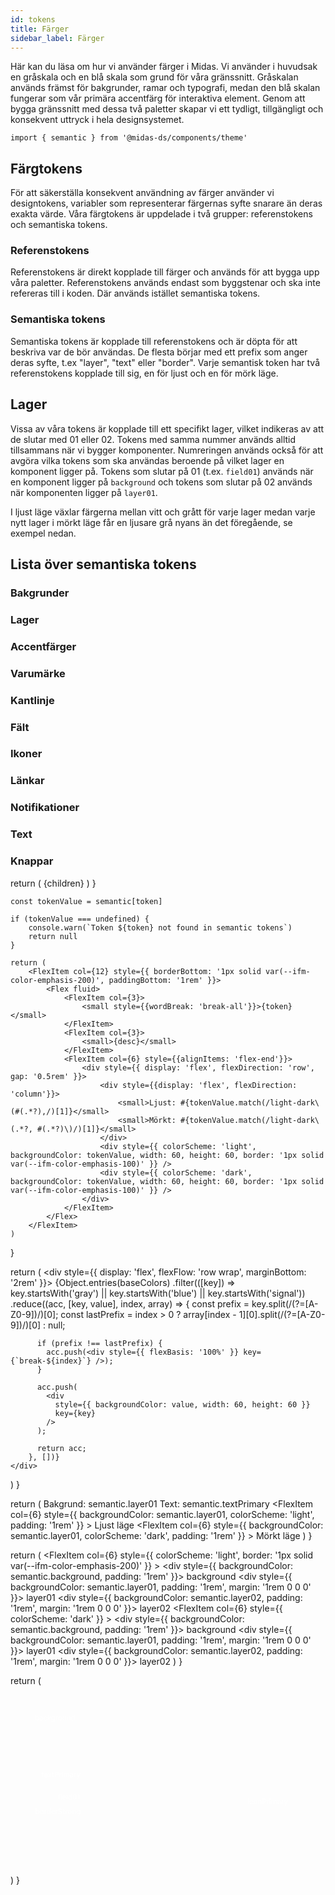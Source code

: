 ```yaml
---
id: tokens
title: Färger
sidebar_label: Färger
---
```



Här kan du läsa om hur vi använder färger i Midas. Vi använder i huvudsak en gråskala och en blå skala som grund för våra gränssnitt. Gråskalan används främst för bakgrunder, ramar och typografi, medan den blå skalan fungerar som vår primära accentfärg för interaktiva element. Genom att bygga gränssnitt med dessa två paletter skapar vi ett tydligt, tillgängligt och konsekvent uttryck i hela designsystemet.

<ColorSpectrum />

```tsx
import { semantic } from '@midas-ds/components/theme'
```

## Färgtokens

För att säkerställa konsekvent användning av färger använder vi designtokens, variabler som representerar färgernas syfte snarare än deras exakta värde. Våra färgtokens är uppdelade i två grupper: referenstokens och semantiska tokens.

### Referenstokens

Referenstokens är direkt kopplade till färger och används för att bygga upp våra paletter. Referenstokens används endast som byggstenar och ska inte refereras till i koden. Där används istället semantiska tokens.

### Semantiska tokens

Semantiska tokens är kopplade till referenstokens och är döpta för att beskriva var de bör användas. De flesta börjar med ett prefix som anger deras syfte, t.ex "layer", "text" eller "border". Varje semantisk token har två referenstokens kopplade till sig, en för ljust och en för mörk läge.

<TokenNaming />

## Lager

Vissa av våra tokens är kopplade till ett specifikt lager, vilket indikeras av att de slutar med 01 eller 02. Tokens med samma nummer används alltid tillsammans när vi bygger komponenter. Numreringen används också för att avgöra vilka tokens som ska användas beroende på vilket lager en komponent ligger på. Tokens som slutar på 01 (t.ex. `field01`) används när en komponent ligger på `background` och tokens som slutar på 02 används när komponenten ligger på `layer01`.

I ljust läge växlar färgerna mellan vitt och grått för varje lager medan varje nytt lager i mörkt läge får en ljusare grå nyans än det föregående, se exempel nedan.

<Layers />

## Lista över semantiska tokens

### Bakgrunder

<TokenGroup>
  <Token
    token='background'
    desc='Standardbakgrund för våra applikationer'
  />
  <Token
    token='backgroundHover'
    desc='Hoverfärg för bakgrund'
  />
  <Token
    token='backgroundInverse'
    desc='Bakgrund eller element i med hög kontrast'
  />
</TokenGroup>

### Lager

<TokenGroup>
  <Token
    token='layer01'
    desc='Yta som används på background. Sekundär bakgrundsfärg'
  />
  <Token
    token='layerHover01'
    desc='Hover state för layer01'
  />
  <Token
    token='layerSelected01'
    desc='Selected state för layer01'
  />
  <Token
    token='layerSelectedHover01'
    desc='Hover state för layerSelected01'
  />
  <Token
    token='layer02'
    desc='Yta som ligger på layer01'
  />
  <Token
    token='layerHover02'
    desc='Hover state för layer02'
  />
  <Token
    token='layerSelected02'
    desc='Selected state för layer02'
  />
  <Token
    token='layerSelectedHover02'
    desc='Hover state för layerSelected02'
  />
</TokenGroup>

### Accentfärger

<TokenGroup>
  <Token
    token='layerAccent01'
    desc='Accentfärg som används tillsammans med layer01'
  />
  <Token
    token='layerAccentHover01'
    desc='Hover state för layerAccent01'
  />
  <Token
    token='layerAccentSelected01'
    desc='Selected state för layerAccent01'
  />
  <Token
    token='layerAccent02'
    desc='Accentfärg som används tillsammans med layer02'
  />
  <Token
    token='layerAccentHover02'
    desc='Hover state för layerAccent02'
  />
  <Token
    token='layerAccentSelected02'
    desc='Selected state för layerAccent02'
  />
</TokenGroup>

### Varumärke

<TokenGroup>
  <Token
    token='brandPrimary'
    desc='Primära röda färgen'
  />
  <Token
    token='logoPrimary'
    desc='Färg på logotypen'
  />
</TokenGroup>

### Kantlinje

<TokenGroup>
  <Token
    token='borderStrong'
    desc='Kantlinje med hög kontrast, används med field01'
  />
  <Token
    token='borderMedium'
    desc='Kantlinje med medelög kontrast'
  />
  <Token
    token='borderSubtle'
    desc='Kantlinje med låg kontrast'
  />
  <Token
    token='borderBrand'
    desc='Primärblå kantlinje'
  />
  <Token
    token='borderInvalid'
    desc='Kantlinje för invalid state'
  />
  <Token
    token='borderDisabled'
    desc='Kantlinke för disabled state'
  />
</TokenGroup>

### Fält

<TokenGroup>
  <Token
    token='field01'
    desc='Standardfärg för fält, som ligger på background'
  />
  <Token
    token='fieldHover01'
    desc='Hover state för field01'
  />
  <Token
    token='fieldActive01'
    desc='Active state för field01'
  />
  <Token
    token='field02'
    desc='Sekundfärfärg för fält, som ligger på layer01'
  />
  <Token
    token='fieldHover02'
    desc='Hover state för field02'
  />
  <Token
    token='fieldActive02'
    desc='Active state för field02'
  />
  <Token
    token='fieldDisabled'
    desc='Disabled state för fält'
  />
  <Token
    token='fieldSkeleton'
    desc='Skeleton state för fält'
  />
</TokenGroup>

### Ikoner

<TokenGroup>
  <Token
    token='iconPrimary'
    desc='Primär ikonfärg'
  />
  <Token
    token='iconSecondary'
    desc='Sekundär ikonfärg'
  />
  <Token
    token='iconInverse'
    desc='Inverterad ikonfärg. Ljus ikon i ljust läge och mörk ikon i mörkt läge'
  />
  <Token
    token='iconOnColor'
    desc='Ikonfärg på färgade ytor som inte är lager'
  />
  <Token
    token='iconDisabled'
    desc='Ikoner som är disabled'
  />
  <Token
    token='iconSuccess'
    desc='Ikonfär för success state'
  />
  <Token
    token='iconInfo'
    desc='Ikonfärg för informationsikoner'
  />
  <Token
    token='iconImportant'
    desc='Ikonfärg för viktig information'
  />
  <Token
    token='iconWarning'
    desc='Ikonfärg för varningsikoner och invalid state'
  />
</TokenGroup>

### Länkar

<TokenGroup>
  <Token
    token='linkEnabled'
    desc='Primärlänkfärg'
  />
  <Token
    token='linkHover'
    desc='Hover state för länkar'
  />
  <Token
    token='linkPressed'
    desc='Active/pressed state för länkar'
  />
  <Token
    token='linkVisited'
    desc='Färg för besökta länkar'
  />
</TokenGroup>

### Notifikationer

<TokenGroup>
  <Token
    token='notificationBorderSuccess'
    desc='Kantlinje för success-notifikationer'
  />
  <Token
    token='notificationBorderInfo'
    desc='Kantlinje för notifikationer med information'
  />
  <Token
    token='notificationBorderImportant'
    desc='Kantlinje för notifikationer med viktig information'
  />
  <Token
    token='notificationBorderWarning'
    desc='Kantlinje för notifikationer med varningar'
  />
  <Token
    token='notificationBackgroundSuccess'
    desc='Bakgrund för success-notifikationer'
  />
  <Token
    token='notificationBackgroundInfo'
    desc='Bakgrund för notifikationer med information'
  />
  <Token
    token='notificationBackgroundImportant'
    desc='Bakgrund för notifikationer med viktig information'
  />
  <Token
    token='notificationBackgroundWarning'
    desc='Bakgrund för notifikationer med varningar'
  />
</TokenGroup>

### Text

<TokenGroup>
  <Token
    token='textPrimary'
    desc='Primär textfärg. Rubriker och brödtext.'
  />
  <Token
    token='textSecondary'
    desc='Sekundär textfärg'
  />
  <Token
    token='textTertiary'
    desc='Textfärg på tertiär knapp'
  />
  <Token
    token='textOnColor'
    desc='Textfärg på färgade bakgrunder som inte är lager'
  />
  <Token
    token='textInverse'
    desc='Inverterad textfärg'
  />
  <Token
    token='textDisabled'
    desc='Textfärg för disabled state'
  />
  <Token
    token='textInvalid'
    desc='Textfärg för felmeddelanden'
  />
  <Token
    token='textPlaceholder'
    desc='Textfärg för platshållare'
  />
</TokenGroup>

### Knappar

<TokenGroup>
  <Token
    token='buttonBackgroundPrimary'
    desc='Färg på primärknapp'
  />
  <Token
    token='buttonBackgroundPrimaryHover'
    desc='Hover state på primärknapp'
  />
  <Token
    token='buttonBackgroundPrimaryActive'
    desc='Active state för primärknapp'
  />
  <Token
    token='buttonBackgroundSecondary'
    desc='Färg på sekundärknapp'
  />
  <Token
    token='buttonBackgroundSecondaryHover'
    desc='Hover state på sekundärknapp'
  />
  <Token
    token='buttonBackgroundSecondaryActive'
    desc='Active state för sekundärknapp'
  />
  <Token
    token='buttonBackgroundTertiaryHover'
    desc='Hover state för tertiär knapp'
  />
  <Token
    token='buttonBackgroundTertiaryActive'
    desc='Active state för tertiär knapp'
  />
  <Token
    token='buttonBackgroundDanger'
    desc='Färg på danger knapp'
  />
  <Token
    token='buttonBackgroundDangerHover'
    desc='Hover state för danger knapp'
  />
  <Token
    token='buttonBackgroundDangerActive'
    desc='Active state för danger knapp'
  />
  <Token
    token='buttonBackgroundDisabled'
    desc='Disabled state för knappar'
  />
  <Token
    token='buttonBackgroundSkeleton'
    desc='Skeleton state för knappar'
  />
  <Token
    token='buttonBorderSecondary'
    desc='Kantfärg för sekundärknapp'
  />
</TokenGroup>

  return (
    <Flex
      fluid
      className='docs-card'
    >
      {children}
    </Flex>
  )
}

    const tokenValue = semantic[token]

    if (tokenValue === undefined) {
        console.warn(`Token ${token} not found in semantic tokens`)
        return null
    }

    return (
        <FlexItem col={12} style={{ borderBottom: '1px solid var(--ifm-color-emphasis-200)', paddingBottom: '1rem' }}>
            <Flex fluid>
                <FlexItem col={3}>
                    <small style={{wordBreak: 'break-all'}}>{token}</small>
                </FlexItem>
                <FlexItem col={3}>
                    <small>{desc}</small>
                </FlexItem>
                <FlexItem col={6} style={{alignItems: 'flex-end'}}>
                    <div style={{ display: 'flex', flexDirection: 'row', gap: '0.5rem' }}>
                        <div style={{display: 'flex', flexDirection: 'column'}}>
                            <small>Ljust: #{tokenValue.match(/light-dark\(#(.*?),/)[1]}</small>
                            <small>Mörkt: #{tokenValue.match(/light-dark\(.*?, #(.*?)\)/)[1]}</small>
                        </div>
                        <div style={{ colorScheme: 'light', backgroundColor: tokenValue, width: 60, height: 60, border: '1px solid var(--ifm-color-emphasis-100)' }} />
                        <div style={{ colorScheme: 'dark', backgroundColor: tokenValue, width: 60, height: 60, border: '1px solid var(--ifm-color-emphasis-100)' }} />
                    </div>
                </FlexItem>
            </Flex>
        </FlexItem>
    )

}

  return (
    <div style={{ display: 'flex', flexFlow: 'row wrap', marginBottom: '2rem' }}>
      {Object.entries(baseColors)
        .filter(([key]) => key.startsWith('gray') || key.startsWith('blue') || key.startsWith('signal'))
        .reduce((acc, [key, value], index, array) => {
          const prefix = key.split(/(?=[A-Z0-9])/)[0];
          const lastPrefix = index > 0 ? array[index - 1][0].split(/(?=[A-Z0-9])/)[0] : null;

          if (prefix !== lastPrefix) {
            acc.push(<div style={{ flexBasis: '100%' }} key={`break-${index}`} />);
          }

          acc.push(
            <div
              style={{ backgroundColor: value, width: 60, height: 60 }}
              key={key}
            />
          );

          return acc;
        }, [])}
    </div>

)
}

  return (
    <Flex className='docs-card'>
      <FlexItem col={12}>
        <Text>Bakgrund: semantic.layer01</Text>
        <Text>Text: semantic.textPrimary</Text>
      </FlexItem>
      <FlexItem
        col={6}
        style={{ backgroundColor: semantic.layer01, colorScheme: 'light', padding: '1rem' }}
      >
        <Text>Ljust läge</Text>
      </FlexItem>
      <FlexItem
        col={6}
        style={{ backgroundColor: semantic.layer01, colorScheme: 'dark', padding: '1rem' }}
      >
        <Text>Mörkt läge</Text>
      </FlexItem>
    </Flex>
  )
}

  return (
    <Flex
      fluid
      className='docs-card'
    >
      <FlexItem
        col={6}
        style={{ colorScheme: 'light', border: '1px solid var(--ifm-color-emphasis-200)' }}
      >
        <div style={{ backgroundColor: semantic.background, padding: '1rem' }}>
          <Text>background</Text>
          <div style={{ backgroundColor: semantic.layer01, padding: '1rem', margin: '1rem 0 0 0' }}>
            <Text>layer01</Text>
            <div style={{ backgroundColor: semantic.layer02, padding: '1rem', margin: '1rem 0 0 0' }}>
              <Text>layer02</Text>
            </div>
          </div>
        </div>
      </FlexItem>
      <FlexItem
        col={6}
        style={{ colorScheme: 'dark' }}
      >
        <div style={{ backgroundColor: semantic.background, padding: '1rem' }}>
          <Text>background</Text>
          <div style={{ backgroundColor: semantic.layer01, padding: '1rem', margin: '1rem 0 0 0' }}>
            <Text>layer01</Text>
            <div style={{ backgroundColor: semantic.layer02, padding: '1rem', margin: '1rem 0 0 0' }}>
              <Text>layer02</Text>
            </div>
          </div>
        </div>
      </FlexItem>
    </Flex>
  )
}

  return (
    <div className='docs-card'>
      <svg
        width='100%'
        height='100%'
        viewBox='0 0 700 400'
        fill='none'
        xmlns='http://www.w3.org/2000/svg'
      >
        <rect
          width='700'
          height='400'
        />
        <path
          d='M184.278 179V167.364H191.574V168.875H186.034V172.42H191.193V173.926H186.034V177.489H191.642V179H184.278ZM197.857 170.273V171.636H193.089V170.273H197.857ZM194.368 168.182H196.067V176.438C196.067 176.767 196.116 177.015 196.214 177.182C196.313 177.345 196.44 177.456 196.595 177.517C196.754 177.574 196.927 177.602 197.112 177.602C197.249 177.602 197.368 177.593 197.47 177.574C197.572 177.555 197.652 177.54 197.709 177.528L198.016 178.932C197.917 178.97 197.777 179.008 197.595 179.045C197.413 179.087 197.186 179.11 196.913 179.114C196.466 179.121 196.05 179.042 195.663 178.875C195.277 178.708 194.964 178.451 194.726 178.102C194.487 177.754 194.368 177.316 194.368 176.79V168.182ZM199.736 179V170.273H201.435V179H199.736ZM200.594 168.926C200.298 168.926 200.045 168.828 199.832 168.631C199.624 168.43 199.52 168.191 199.52 167.915C199.52 167.634 199.624 167.396 199.832 167.199C200.045 166.998 200.298 166.898 200.594 166.898C200.889 166.898 201.141 166.998 201.349 167.199C201.562 167.396 201.668 167.634 201.668 167.915C201.668 168.191 201.562 168.43 201.349 168.631C201.141 168.828 200.889 168.926 200.594 168.926ZM205.283 176.04L205.271 173.966H205.567L209.044 170.273H211.078L207.112 174.477H206.845L205.283 176.04ZM203.72 179V167.364H205.419V179H203.72ZM209.232 179L206.107 174.852L207.277 173.665L211.317 179H209.232ZM216.028 179.176C215.169 179.176 214.428 178.992 213.807 178.625C213.189 178.254 212.712 177.733 212.375 177.062C212.042 176.388 211.875 175.598 211.875 174.693C211.875 173.799 212.042 173.011 212.375 172.33C212.712 171.648 213.182 171.116 213.784 170.733C214.39 170.35 215.098 170.159 215.909 170.159C216.402 170.159 216.879 170.241 217.341 170.403C217.803 170.566 218.218 170.822 218.585 171.17C218.953 171.519 219.242 171.972 219.455 172.528C219.667 173.081 219.773 173.754 219.773 174.545V175.148H212.835V173.875H218.108C218.108 173.428 218.017 173.032 217.835 172.688C217.653 172.339 217.398 172.064 217.068 171.864C216.742 171.663 216.36 171.562 215.92 171.562C215.443 171.562 215.027 171.68 214.67 171.915C214.318 172.146 214.045 172.449 213.852 172.824C213.663 173.195 213.568 173.598 213.568 174.034V175.028C213.568 175.612 213.67 176.108 213.875 176.517C214.083 176.926 214.373 177.239 214.744 177.455C215.116 177.667 215.549 177.773 216.045 177.773C216.367 177.773 216.661 177.727 216.926 177.636C217.191 177.542 217.42 177.402 217.614 177.216C217.807 177.03 217.955 176.801 218.057 176.528L219.665 176.818C219.536 177.292 219.305 177.706 218.972 178.062C218.642 178.415 218.227 178.689 217.727 178.886C217.231 179.08 216.665 179.176 216.028 179.176ZM225.732 170.273V171.636H220.964V170.273H225.732ZM222.243 168.182H223.942V176.438C223.942 176.767 223.991 177.015 224.089 177.182C224.188 177.345 224.315 177.456 224.47 177.517C224.629 177.574 224.802 177.602 224.987 177.602C225.124 177.602 225.243 177.593 225.345 177.574C225.447 177.555 225.527 177.54 225.584 177.528L225.891 178.932C225.792 178.97 225.652 179.008 225.47 179.045C225.288 179.087 225.061 179.11 224.788 179.114C224.341 179.121 223.925 179.042 223.538 178.875C223.152 178.708 222.839 178.451 222.601 178.102C222.362 177.754 222.243 177.316 222.243 176.79V168.182ZM231.685 170.273V171.636H226.918V170.273H231.685ZM228.196 168.182H229.895V176.438C229.895 176.767 229.944 177.015 230.043 177.182C230.141 177.345 230.268 177.456 230.423 177.517C230.582 177.574 230.755 177.602 230.94 177.602C231.077 177.602 231.196 177.593 231.298 177.574C231.401 177.555 231.48 177.54 231.537 177.528L231.844 178.932C231.745 178.97 231.605 179.008 231.423 179.045C231.241 179.087 231.014 179.11 230.741 179.114C230.295 179.121 229.878 179.042 229.491 178.875C229.105 178.708 228.793 178.451 228.554 178.102C228.315 177.754 228.196 177.316 228.196 176.79V168.182Z'
          fill={semantic.textPrimary}
        />
        <path
          d='M184.651 190.818L187.673 199.389H187.793L190.815 190.818H192.108L188.369 201H187.097L183.358 190.818H184.651ZM195.071 201.179C194.587 201.179 194.148 201.088 193.754 200.906C193.359 200.72 193.046 200.453 192.814 200.105C192.582 199.754 192.466 199.33 192.466 198.832C192.466 198.395 192.552 198.04 192.724 197.768C192.897 197.493 193.127 197.278 193.415 197.122C193.704 196.966 194.022 196.85 194.37 196.774C194.721 196.695 195.074 196.632 195.429 196.585C195.893 196.526 196.269 196.481 196.558 196.451C196.849 196.418 197.061 196.363 197.194 196.287C197.33 196.211 197.398 196.078 197.398 195.889V195.849C197.398 195.359 197.263 194.978 196.995 194.706C196.73 194.434 196.327 194.298 195.787 194.298C195.227 194.298 194.788 194.421 194.469 194.666C194.151 194.911 193.928 195.173 193.798 195.452L192.685 195.054C192.884 194.59 193.149 194.229 193.48 193.97C193.815 193.708 194.179 193.526 194.574 193.423C194.972 193.317 195.363 193.264 195.747 193.264C195.992 193.264 196.274 193.294 196.592 193.354C196.914 193.41 197.224 193.528 197.522 193.707C197.824 193.886 198.074 194.156 198.273 194.517C198.472 194.878 198.571 195.362 198.571 195.969V201H197.398V199.966H197.338C197.259 200.132 197.126 200.309 196.94 200.498C196.755 200.687 196.508 200.848 196.2 200.98C195.891 201.113 195.515 201.179 195.071 201.179ZM195.25 200.125C195.714 200.125 196.105 200.034 196.423 199.852C196.745 199.669 196.987 199.434 197.149 199.146C197.315 198.857 197.398 198.554 197.398 198.236V197.162C197.348 197.222 197.239 197.276 197.07 197.326C196.904 197.372 196.712 197.414 196.493 197.45C196.277 197.483 196.067 197.513 195.862 197.54C195.659 197.563 195.495 197.583 195.369 197.599C195.064 197.639 194.779 197.704 194.514 197.793C194.252 197.879 194.04 198.01 193.878 198.186C193.719 198.358 193.639 198.594 193.639 198.892C193.639 199.3 193.79 199.608 194.092 199.817C194.397 200.022 194.783 200.125 195.25 200.125ZM201.886 190.818V201H200.713V190.818H201.886ZM207.435 193.364V194.358H203.319V193.364H207.435ZM204.552 201V192.31C204.552 191.872 204.655 191.508 204.86 191.216C205.066 190.924 205.332 190.705 205.661 190.56C205.989 190.414 206.335 190.341 206.7 190.341C206.988 190.341 207.223 190.364 207.406 190.411C207.588 190.457 207.724 190.5 207.813 190.54L207.475 191.554C207.415 191.534 207.333 191.509 207.227 191.479C207.124 191.45 206.988 191.435 206.819 191.435C206.431 191.435 206.151 191.532 205.979 191.728C205.81 191.924 205.725 192.21 205.725 192.588V201H204.552ZM209.08 201V193.364H210.213V194.517H210.293C210.432 194.139 210.684 193.833 211.048 193.597C211.413 193.362 211.824 193.244 212.281 193.244C212.368 193.244 212.475 193.246 212.605 193.249C212.734 193.253 212.832 193.258 212.898 193.264V194.457C212.858 194.447 212.767 194.433 212.624 194.413C212.485 194.389 212.338 194.378 212.182 194.378C211.811 194.378 211.479 194.456 211.188 194.612C210.899 194.764 210.671 194.976 210.502 195.248C210.336 195.516 210.253 195.823 210.253 196.168V201H209.08ZM214.289 201V193.364H215.462V201H214.289ZM214.885 192.091C214.657 192.091 214.459 192.013 214.294 191.857C214.131 191.701 214.05 191.514 214.05 191.295C214.05 191.077 214.131 190.889 214.294 190.734C214.459 190.578 214.657 190.5 214.885 190.5C215.114 190.5 215.31 190.578 215.472 190.734C215.638 190.889 215.721 191.077 215.721 191.295C215.721 191.514 215.638 191.701 215.472 191.857C215.31 192.013 215.114 192.091 214.885 192.091ZM222.722 196.406V201H221.548V190.818H222.722V194.557H222.821C223 194.162 223.269 193.849 223.627 193.617C223.988 193.382 224.468 193.264 225.068 193.264C225.589 193.264 226.044 193.369 226.436 193.577C226.827 193.783 227.13 194.099 227.345 194.527C227.564 194.951 227.673 195.491 227.673 196.148V201H226.5V196.227C226.5 195.621 226.343 195.152 226.028 194.82C225.716 194.486 225.284 194.318 224.73 194.318C224.346 194.318 224.001 194.399 223.696 194.562C223.395 194.724 223.156 194.961 222.98 195.273C222.808 195.584 222.722 195.962 222.722 196.406ZM229.82 193.364H230.993V201.557C230.993 202.027 230.912 202.435 230.75 202.78C230.591 203.125 230.349 203.391 230.024 203.58C229.702 203.769 229.296 203.864 228.806 203.864C228.766 203.864 228.726 203.864 228.686 203.864C228.647 203.864 228.607 203.864 228.567 203.864V202.77C228.607 202.77 228.643 202.77 228.676 202.77C228.71 202.77 228.746 202.77 228.786 202.77C229.144 202.77 229.406 202.664 229.571 202.452C229.737 202.243 229.82 201.945 229.82 201.557V193.364ZM230.397 192.091C230.168 192.091 229.971 192.013 229.805 191.857C229.643 191.701 229.561 191.514 229.561 191.295C229.561 191.077 229.643 190.889 229.805 190.734C229.971 190.578 230.168 190.5 230.397 190.5C230.625 190.5 230.821 190.578 230.983 190.734C231.149 190.889 231.232 191.077 231.232 191.295C231.232 191.514 231.149 191.701 230.983 191.857C230.821 192.013 230.625 192.091 230.397 192.091ZM235.389 201.179C234.905 201.179 234.466 201.088 234.072 200.906C233.677 200.72 233.364 200.453 233.132 200.105C232.9 199.754 232.784 199.33 232.784 198.832C232.784 198.395 232.87 198.04 233.043 197.768C233.215 197.493 233.445 197.278 233.734 197.122C234.022 196.966 234.34 196.85 234.688 196.774C235.04 196.695 235.393 196.632 235.747 196.585C236.211 196.526 236.588 196.481 236.876 196.451C237.168 196.418 237.38 196.363 237.512 196.287C237.648 196.211 237.716 196.078 237.716 195.889V195.849C237.716 195.359 237.582 194.978 237.313 194.706C237.048 194.434 236.646 194.298 236.105 194.298C235.545 194.298 235.106 194.421 234.788 194.666C234.47 194.911 234.246 195.173 234.117 195.452L233.003 195.054C233.202 194.59 233.467 194.229 233.798 193.97C234.133 193.708 234.498 193.526 234.892 193.423C235.29 193.317 235.681 193.264 236.066 193.264C236.311 193.264 236.593 193.294 236.911 193.354C237.232 193.41 237.542 193.528 237.84 193.707C238.142 193.886 238.392 194.156 238.591 194.517C238.79 194.878 238.889 195.362 238.889 195.969V201H237.716V199.966H237.656C237.577 200.132 237.444 200.309 237.259 200.498C237.073 200.687 236.826 200.848 236.518 200.98C236.21 201.113 235.834 201.179 235.389 201.179ZM235.568 200.125C236.032 200.125 236.423 200.034 236.742 199.852C237.063 199.669 237.305 199.434 237.468 199.146C237.633 198.857 237.716 198.554 237.716 198.236V197.162C237.666 197.222 237.557 197.276 237.388 197.326C237.222 197.372 237.03 197.414 236.811 197.45C236.596 197.483 236.385 197.513 236.18 197.54C235.978 197.563 235.814 197.583 235.688 197.599C235.383 197.639 235.098 197.704 234.833 197.793C234.571 197.879 234.359 198.01 234.196 198.186C234.037 198.358 233.958 198.594 233.958 198.892C233.958 199.3 234.108 199.608 234.41 199.817C234.715 200.022 235.101 200.125 235.568 200.125ZM234.713 192.091C234.504 192.091 234.319 192.011 234.156 191.852C233.997 191.69 233.918 191.504 233.918 191.295C233.918 191.067 233.997 190.878 234.156 190.729C234.319 190.576 234.504 190.5 234.713 190.5C234.942 190.5 235.131 190.576 235.28 190.729C235.432 190.878 235.509 191.067 235.509 191.295C235.509 191.504 235.432 191.69 235.28 191.852C235.131 192.011 234.942 192.091 234.713 192.091ZM237.577 192.091C237.368 192.091 237.182 192.011 237.02 191.852C236.861 191.69 236.781 191.504 236.781 191.295C236.781 191.067 236.861 190.878 237.02 190.729C237.182 190.576 237.368 190.5 237.577 190.5C237.806 190.5 237.994 190.576 238.144 190.729C238.296 190.878 238.372 191.067 238.372 191.295C238.372 191.504 238.296 191.69 238.144 191.852C237.994 192.011 237.806 192.091 237.577 192.091ZM242.204 190.818V201H241.031V190.818H242.204ZM244.353 203.864V193.364H245.487V194.577H245.626C245.712 194.444 245.831 194.275 245.984 194.07C246.14 193.861 246.362 193.675 246.65 193.513C246.942 193.347 247.336 193.264 247.833 193.264C248.476 193.264 249.043 193.425 249.534 193.746C250.024 194.068 250.407 194.524 250.682 195.114C250.957 195.704 251.095 196.4 251.095 197.202C251.095 198.01 250.957 198.711 250.682 199.305C250.407 199.895 250.026 200.352 249.539 200.677C249.051 200.998 248.49 201.159 247.853 201.159C247.363 201.159 246.97 201.078 246.675 200.915C246.38 200.75 246.153 200.562 245.994 200.354C245.835 200.142 245.712 199.966 245.626 199.827H245.526V203.864H244.353ZM245.507 197.182C245.507 197.759 245.591 198.267 245.76 198.708C245.929 199.146 246.176 199.489 246.501 199.737C246.826 199.982 247.223 200.105 247.694 200.105C248.185 200.105 248.594 199.976 248.922 199.717C249.253 199.455 249.502 199.104 249.668 198.663C249.837 198.219 249.921 197.725 249.921 197.182C249.921 196.645 249.838 196.161 249.673 195.73C249.51 195.296 249.263 194.953 248.932 194.701C248.604 194.446 248.191 194.318 247.694 194.318C247.217 194.318 246.816 194.439 246.491 194.681C246.166 194.92 245.921 195.254 245.755 195.685C245.589 196.113 245.507 196.612 245.507 197.182ZM256.205 193.364V194.358H252.248V193.364H256.205ZM253.401 191.534H254.575V198.812C254.575 199.144 254.623 199.393 254.719 199.558C254.818 199.721 254.944 199.83 255.097 199.886C255.253 199.939 255.417 199.966 255.589 199.966C255.718 199.966 255.824 199.959 255.907 199.946C255.99 199.929 256.056 199.916 256.106 199.906L256.345 200.96C256.265 200.99 256.154 201.02 256.012 201.05C255.869 201.083 255.688 201.099 255.47 201.099C255.138 201.099 254.813 201.028 254.495 200.886C254.18 200.743 253.919 200.526 253.71 200.234C253.504 199.943 253.401 199.575 253.401 199.131V191.534ZM261.09 201.159C260.354 201.159 259.72 200.997 259.186 200.672C258.656 200.344 258.246 199.886 257.958 199.3C257.673 198.71 257.53 198.024 257.53 197.241C257.53 196.459 257.673 195.77 257.958 195.173C258.246 194.573 258.647 194.106 259.161 193.771C259.678 193.433 260.281 193.264 260.971 193.264C261.368 193.264 261.761 193.33 262.149 193.463C262.537 193.596 262.89 193.811 263.208 194.109C263.526 194.404 263.78 194.795 263.969 195.283C264.157 195.77 264.252 196.37 264.252 197.082V197.58H258.366V196.565H263.059C263.059 196.134 262.973 195.75 262.8 195.412C262.631 195.074 262.389 194.807 262.074 194.612C261.763 194.416 261.395 194.318 260.971 194.318C260.503 194.318 260.099 194.434 259.758 194.666C259.42 194.895 259.159 195.193 258.977 195.561C258.795 195.929 258.704 196.323 258.704 196.744V197.42C258.704 197.997 258.803 198.486 259.002 198.887C259.204 199.285 259.484 199.588 259.842 199.797C260.2 200.002 260.616 200.105 261.09 200.105C261.398 200.105 261.677 200.062 261.925 199.976C262.177 199.886 262.394 199.754 262.577 199.578C262.759 199.399 262.9 199.177 262.999 198.912L264.133 199.23C264.013 199.615 263.813 199.953 263.531 200.244C263.249 200.533 262.901 200.758 262.487 200.92C262.073 201.08 261.607 201.159 261.09 201.159ZM266.707 193.364L268.536 196.486L270.366 193.364H271.718L269.252 197.182L271.718 201H270.366L268.536 198.037L266.707 201H265.354L267.781 197.182L265.354 193.364H266.707ZM276.713 193.364V194.358H272.756V193.364H276.713ZM273.909 191.534H275.083V198.812C275.083 199.144 275.131 199.393 275.227 199.558C275.326 199.721 275.452 199.83 275.605 199.886C275.76 199.939 275.924 199.966 276.097 199.966C276.226 199.966 276.332 199.959 276.415 199.946C276.498 199.929 276.564 199.916 276.614 199.906L276.852 200.96C276.773 200.99 276.662 201.02 276.519 201.05C276.377 201.083 276.196 201.099 275.977 201.099C275.646 201.099 275.321 201.028 275.003 200.886C274.688 200.743 274.426 200.526 274.218 200.234C274.012 199.943 273.909 199.575 273.909 199.131V191.534Z'
          fill={semantic.textPrimary}
        />
        <mask
          id='path-3-inside-1_1610_7456'
          fill={semantic.field01}
        >
          <path d='M183 213H511V261H183V213Z' />
        </mask>
        <path
          d='M183 213H511V261H183V213Z'
          fill={semantic.field01}
        />
        <path
          d='M511 260H183V262H511V260Z'
          fill={semantic.borderStrong}
        />
        <path
          d='M200.886 243H199.409L203.682 231.364H205.136L209.409 243H207.932L204.455 233.205H204.364L200.886 243ZM201.432 238.455H207.386V239.705H201.432V238.455ZM204.409 230.568C203.955 230.568 203.566 230.407 203.244 230.085C202.922 229.763 202.761 229.375 202.761 228.92C202.761 228.617 202.835 228.341 202.983 228.091C203.131 227.841 203.33 227.642 203.58 227.494C203.83 227.347 204.106 227.273 204.409 227.273C204.712 227.273 204.989 227.347 205.239 227.494C205.489 227.642 205.688 227.841 205.835 228.091C205.983 228.341 206.057 228.617 206.057 228.92C206.057 229.223 205.983 229.5 205.835 229.75C205.688 230 205.489 230.199 205.239 230.347C204.989 230.494 204.712 230.568 204.409 230.568ZM204.409 229.75C204.644 229.75 204.839 229.67 204.994 229.511C205.15 229.348 205.227 229.152 205.227 228.92C205.227 228.689 205.15 228.494 204.994 228.335C204.839 228.172 204.644 228.091 204.409 228.091C204.174 228.091 203.979 228.172 203.824 228.335C203.669 228.494 203.591 228.689 203.591 228.92C203.591 229.152 203.669 229.348 203.824 229.511C203.979 229.67 204.174 229.75 204.409 229.75ZM211.699 243H210.222L214.494 231.364H215.949L220.222 243H218.744L215.267 233.205H215.176L211.699 243ZM212.244 238.455H218.199V239.705H212.244V238.455ZM215.222 230.568C214.767 230.568 214.379 230.407 214.057 230.085C213.735 229.763 213.574 229.375 213.574 228.92C213.574 228.617 213.648 228.341 213.795 228.091C213.943 227.841 214.142 227.642 214.392 227.494C214.642 227.347 214.919 227.273 215.222 227.273C215.525 227.273 215.801 227.347 216.051 227.494C216.301 227.642 216.5 227.841 216.648 228.091C216.795 228.341 216.869 228.617 216.869 228.92C216.869 229.223 216.795 229.5 216.648 229.75C216.5 230 216.301 230.199 216.051 230.347C215.801 230.494 215.525 230.568 215.222 230.568ZM215.222 229.75C215.456 229.75 215.652 229.67 215.807 229.511C215.962 229.348 216.04 229.152 216.04 228.92C216.04 228.689 215.962 228.494 215.807 228.335C215.652 228.172 215.456 228.091 215.222 228.091C214.987 228.091 214.792 228.172 214.636 228.335C214.481 228.494 214.403 228.689 214.403 228.92C214.403 229.152 214.481 229.348 214.636 229.511C214.792 229.67 214.987 229.75 215.222 229.75ZM222.511 243H221.034L225.307 231.364H226.761L231.034 243H229.557L226.08 233.205H225.989L222.511 243ZM223.057 238.455H229.011V239.705H223.057V238.455ZM226.034 230.568C225.58 230.568 225.191 230.407 224.869 230.085C224.547 229.763 224.386 229.375 224.386 228.92C224.386 228.617 224.46 228.341 224.608 228.091C224.756 227.841 224.955 227.642 225.205 227.494C225.455 227.347 225.731 227.273 226.034 227.273C226.337 227.273 226.614 227.347 226.864 227.494C227.114 227.642 227.313 227.841 227.46 228.091C227.608 228.341 227.682 228.617 227.682 228.92C227.682 229.223 227.608 229.5 227.46 229.75C227.313 230 227.114 230.199 226.864 230.347C226.614 230.494 226.337 230.568 226.034 230.568ZM226.034 229.75C226.269 229.75 226.464 229.67 226.619 229.511C226.775 229.348 226.852 229.152 226.852 228.92C226.852 228.689 226.775 228.494 226.619 228.335C226.464 228.172 226.269 228.091 226.034 228.091C225.799 228.091 225.604 228.172 225.449 228.335C225.294 228.494 225.216 228.689 225.216 228.92C225.216 229.152 225.294 229.348 225.449 229.511C225.604 229.67 225.799 229.75 226.034 229.75ZM233.324 243H231.847L236.119 231.364H237.574L241.847 243H240.369L236.892 233.205H236.801L233.324 243ZM233.869 238.455H239.824V239.705H233.869V238.455ZM236.847 230.568C236.392 230.568 236.004 230.407 235.682 230.085C235.36 229.763 235.199 229.375 235.199 228.92C235.199 228.617 235.273 228.341 235.42 228.091C235.568 227.841 235.767 227.642 236.017 227.494C236.267 227.347 236.544 227.273 236.847 227.273C237.15 227.273 237.426 227.347 237.676 227.494C237.926 227.642 238.125 227.841 238.273 228.091C238.42 228.341 238.494 228.617 238.494 228.92C238.494 229.223 238.42 229.5 238.273 229.75C238.125 230 237.926 230.199 237.676 230.347C237.426 230.494 237.15 230.568 236.847 230.568ZM236.847 229.75C237.081 229.75 237.277 229.67 237.432 229.511C237.587 229.348 237.665 229.152 237.665 228.92C237.665 228.689 237.587 228.494 237.432 228.335C237.277 228.172 237.081 228.091 236.847 228.091C236.612 228.091 236.417 228.172 236.261 228.335C236.106 228.494 236.028 228.689 236.028 228.92C236.028 229.152 236.106 229.348 236.261 229.511C236.417 229.67 236.612 229.75 236.847 229.75ZM251.018 231.364H252.7L256.655 241.023H256.791L260.746 231.364H262.428V243H261.109V234.159H260.996L257.359 243H256.087L252.45 234.159H252.337V243H251.018V231.364ZM265.253 231.364H266.935L270.889 241.023H271.026L274.98 231.364H276.662V243H275.344V234.159H275.23L271.594 243H270.321L266.685 234.159H266.571V243H265.253V231.364ZM290.438 243H286.847V231.364H290.597C291.725 231.364 292.691 231.597 293.494 232.062C294.297 232.525 294.913 233.189 295.341 234.057C295.769 234.92 295.983 235.955 295.983 237.159C295.983 238.371 295.767 239.415 295.335 240.29C294.903 241.161 294.275 241.831 293.449 242.301C292.623 242.767 291.619 243 290.438 243ZM288.256 241.75H290.347C291.309 241.75 292.106 241.564 292.739 241.193C293.371 240.822 293.843 240.294 294.153 239.608C294.464 238.922 294.619 238.106 294.619 237.159C294.619 236.22 294.466 235.411 294.159 234.733C293.852 234.051 293.394 233.528 292.784 233.165C292.174 232.797 291.415 232.614 290.506 232.614H288.256V241.75ZM301.938 243H298.347V231.364H302.097C303.225 231.364 304.191 231.597 304.994 232.062C305.797 232.525 306.413 233.189 306.841 234.057C307.269 234.92 307.483 235.955 307.483 237.159C307.483 238.371 307.267 239.415 306.835 240.29C306.403 241.161 305.775 241.831 304.949 242.301C304.123 242.767 303.119 243 301.938 243ZM299.756 241.75H301.847C302.809 241.75 303.606 241.564 304.239 241.193C304.871 240.822 305.343 240.294 305.653 239.608C305.964 238.922 306.119 238.106 306.119 237.159C306.119 236.22 305.966 235.411 305.659 234.733C305.352 234.051 304.894 233.528 304.284 233.165C303.674 232.797 302.915 232.614 302.006 232.614H299.756V241.75Z'
          fill={semantic.textPlaceholder}
        />
        <path
          d='M248.477 236.557V237.807H243.386V236.557H248.477ZM284.305 236.557V237.807H279.214V236.557H284.305Z'
          fill={semantic.textPrimary}
        />
        <path
          d='M483.667 228.667V232'
          stroke={semantic.iconPrimary}
          strokeWidth='1.66667'
          strokeLinecap='round'
          strokeLinejoin='round'
        />
        <path
          d='M490.333 228.667V232'
          stroke={semantic.iconPrimary}
          strokeWidth='1.66667'
          strokeLinecap='round'
          strokeLinejoin='round'
        />
        <path
          d='M492.833 230.333H481.167C480.246 230.333 479.5 231.08 479.5 232V243.667C479.5 244.587 480.246 245.333 481.167 245.333H492.833C493.754 245.333 494.5 244.587 494.5 243.667V232C494.5 231.08 493.754 230.333 492.833 230.333Z'
          stroke={semantic.iconPrimary}
          strokeWidth='1.66667'
          strokeLinecap='round'
          strokeLinejoin='round'
        />
        <path
          d='M479.5 235.333H494.5'
          stroke={semantic.iconPrimary}
          strokeWidth='1.66667'
          strokeLinecap='round'
          strokeLinejoin='round'
        />
        <path
          d='M483.667 238.667H483.675'
          stroke={semantic.iconPrimary}
          strokeWidth='1.66667'
          strokeLinecap='round'
          strokeLinejoin='round'
        />
        <path
          d='M487 238.667H487.008'
          stroke={semantic.iconPrimary}
          strokeWidth='1.66667'
          strokeLinecap='round'
          strokeLinejoin='round'
        />
        <path
          d='M490.333 238.667H490.342'
          stroke={semantic.iconPrimary}
          strokeWidth='1.66667'
          strokeLinecap='round'
          strokeLinejoin='round'
        />
        <path
          d='M483.667 242H483.675'
          stroke={semantic.iconPrimary}
          strokeWidth='1.66667'
          strokeLinecap='round'
          strokeLinejoin='round'
        />
        <path
          d='M487 242H487.008'
          stroke={semantic.iconPrimary}
          strokeWidth='1.66667'
          strokeLinecap='round'
          strokeLinejoin='round'
        />
        <path
          d='M490.333 242H490.342'
          stroke={semantic.iconPrimary}
          strokeWidth='1.66667'
          strokeLinecap='round'
          strokeLinejoin='round'
        />
        <rect
          width='106'
          height='28'
          transform='translate(46 37)'
          fill={semantic.buttonBackgroundPrimary}
        />
        <path
          d='M55.4091 57V45.3636H56.75V49.6591H56.8636C56.9621 49.5076 57.0985 49.3144 57.2727 49.0795C57.4508 48.8409 57.7045 48.6288 58.0341 48.4432C58.3674 48.2538 58.8182 48.1591 59.3864 48.1591C60.1212 48.1591 60.7689 48.3428 61.3295 48.7102C61.8902 49.0777 62.3277 49.5985 62.642 50.2727C62.9564 50.947 63.1136 51.7424 63.1136 52.6591C63.1136 53.5833 62.9564 54.3845 62.642 55.0625C62.3277 55.7367 61.892 56.2595 61.3352 56.6307C60.7784 56.9981 60.1364 57.1818 59.4091 57.1818C58.8485 57.1818 58.3996 57.089 58.0625 56.9034C57.7254 56.714 57.4659 56.5 57.2841 56.2614C57.1023 56.0189 56.9621 55.8182 56.8636 55.6591H56.7045V57H55.4091ZM56.7273 52.6364C56.7273 53.2955 56.8239 53.8769 57.017 54.3807C57.2102 54.8807 57.4924 55.2727 57.8636 55.5568C58.2348 55.8371 58.6894 55.9773 59.2273 55.9773C59.7879 55.9773 60.2557 55.8295 60.6307 55.5341C61.0095 55.2348 61.2936 54.8333 61.483 54.3295C61.6761 53.822 61.7727 53.2576 61.7727 52.6364C61.7727 52.0227 61.678 51.4697 61.4886 50.9773C61.303 50.4811 61.0208 50.089 60.642 49.8011C60.267 49.5095 59.7955 49.3636 59.2273 49.3636C58.6818 49.3636 58.2235 49.5019 57.8523 49.7784C57.4811 50.0511 57.2008 50.4337 57.0114 50.9261C56.822 51.4148 56.7273 51.9848 56.7273 52.6364ZM67.733 57.2045C67.1799 57.2045 66.678 57.1004 66.2273 56.892C65.7765 56.6799 65.4186 56.375 65.1534 55.9773C64.8883 55.5758 64.7557 55.0909 64.7557 54.5227C64.7557 54.0227 64.8542 53.6174 65.0511 53.3068C65.2481 52.9924 65.5114 52.7462 65.8409 52.5682C66.1705 52.3902 66.5341 52.2576 66.9318 52.1705C67.3333 52.0795 67.7367 52.0076 68.142 51.9545C68.6723 51.8864 69.1023 51.8352 69.4318 51.8011C69.7652 51.7633 70.0076 51.7008 70.1591 51.6136C70.3144 51.5265 70.392 51.375 70.392 51.1591V51.1136C70.392 50.553 70.2386 50.1174 69.9318 49.8068C69.6288 49.4962 69.1686 49.3409 68.5511 49.3409C67.911 49.3409 67.4091 49.4811 67.0455 49.7614C66.6818 50.0417 66.4261 50.3409 66.2784 50.6591L65.0057 50.2045C65.233 49.6742 65.536 49.2614 65.9148 48.9659C66.2973 48.6667 66.714 48.4583 67.1648 48.3409C67.6193 48.2197 68.0663 48.1591 68.5057 48.1591C68.786 48.1591 69.108 48.1932 69.4716 48.2614C69.839 48.3258 70.1932 48.4602 70.5341 48.6648C70.8788 48.8693 71.1648 49.178 71.392 49.5909C71.6193 50.0038 71.733 50.5568 71.733 51.25V57H70.392V55.8182H70.3239C70.233 56.0076 70.0814 56.2102 69.8693 56.4261C69.6572 56.642 69.375 56.8258 69.0227 56.9773C68.6705 57.1288 68.2405 57.2045 67.733 57.2045ZM67.9375 56C68.4678 56 68.9148 55.8958 69.2784 55.6875C69.6458 55.4792 69.9223 55.2102 70.108 54.8807C70.2973 54.5511 70.392 54.2045 70.392 53.8409V52.6136C70.3352 52.6818 70.2102 52.7443 70.017 52.8011C69.8277 52.8542 69.608 52.9015 69.358 52.9432C69.1117 52.9811 68.8712 53.0152 68.6364 53.0455C68.4053 53.072 68.2178 53.0947 68.0739 53.1136C67.7254 53.1591 67.3996 53.233 67.0966 53.3352C66.7973 53.4337 66.5549 53.5833 66.3693 53.7841C66.1875 53.9811 66.0966 54.25 66.0966 54.5909C66.0966 55.0568 66.2689 55.4091 66.6136 55.6477C66.9621 55.8826 67.4034 56 67.9375 56ZM77.7259 57.1818C76.9077 57.1818 76.2031 56.9886 75.6122 56.6023C75.0213 56.2159 74.5668 55.6837 74.2486 55.0057C73.9304 54.3277 73.7713 53.553 73.7713 52.6818C73.7713 51.7955 73.9342 51.0133 74.2599 50.3352C74.5895 49.6534 75.0478 49.1212 75.6349 48.7386C76.2259 48.3523 76.9152 48.1591 77.7031 48.1591C78.3168 48.1591 78.8698 48.2727 79.3622 48.5C79.8546 48.7273 80.258 49.0455 80.5724 49.4545C80.8868 49.8636 81.0819 50.3409 81.1577 50.8864H79.8168C79.7145 50.4886 79.4872 50.1364 79.1349 49.8295C78.7865 49.5189 78.3168 49.3636 77.7259 49.3636C77.2031 49.3636 76.7448 49.5 76.3509 49.7727C75.9607 50.0417 75.6558 50.4223 75.4361 50.9148C75.2202 51.4034 75.1122 51.9773 75.1122 52.6364C75.1122 53.3106 75.2183 53.8977 75.4304 54.3977C75.6463 54.8977 75.9493 55.286 76.3395 55.5625C76.7334 55.839 77.1955 55.9773 77.7259 55.9773C78.0743 55.9773 78.3906 55.9167 78.6747 55.7955C78.9588 55.6742 79.1993 55.5 79.3963 55.2727C79.5933 55.0455 79.7334 54.7727 79.8168 54.4545H81.1577C81.0819 54.9697 80.8944 55.4337 80.5952 55.8466C80.2997 56.2557 79.9077 56.5814 79.419 56.8239C78.9342 57.0625 78.3698 57.1818 77.7259 57.1818ZM84.3679 53.8182L84.3452 52.1591H84.6179L88.4361 48.2727H90.0952L86.027 52.3864H85.9134L84.3679 53.8182ZM83.1179 57V45.3636H84.4588V57H83.1179ZM88.6634 57L85.2543 52.6818L86.2088 51.75L90.3679 57H88.6634ZM94.9844 60.4545C94.3366 60.4545 93.7798 60.3712 93.3139 60.2045C92.848 60.0417 92.4598 59.8258 92.1491 59.5568C91.8423 59.2917 91.598 59.0076 91.4162 58.7045L92.4844 57.9545C92.6056 58.1136 92.759 58.2955 92.9446 58.5C93.1302 58.7083 93.384 58.8883 93.706 59.0398C94.0317 59.1951 94.4579 59.2727 94.9844 59.2727C95.6889 59.2727 96.2704 59.1023 96.7287 58.7614C97.187 58.4205 97.4162 57.8864 97.4162 57.1591V55.3864H97.3026C97.2041 55.5455 97.0639 55.7424 96.8821 55.9773C96.7041 56.2083 96.4465 56.4148 96.1094 56.5966C95.776 56.7746 95.3253 56.8636 94.7571 56.8636C94.0526 56.8636 93.42 56.697 92.8594 56.3636C92.3026 56.0303 91.8613 55.5455 91.5355 54.9091C91.2135 54.2727 91.0526 53.5 91.0526 52.5909C91.0526 51.697 91.2098 50.9186 91.5241 50.2557C91.8385 49.589 92.276 49.0739 92.8366 48.7102C93.3973 48.3428 94.045 48.1591 94.7798 48.1591C95.348 48.1591 95.7988 48.2538 96.1321 48.4432C96.4692 48.6288 96.7268 48.8409 96.9048 49.0795C97.0866 49.3144 97.2268 49.5076 97.3253 49.6591H97.4616V48.2727H98.7571V57.25C98.7571 58 98.5866 58.6098 98.2457 59.0795C97.9086 59.553 97.4541 59.8996 96.8821 60.1193C96.3139 60.3428 95.6813 60.4545 94.9844 60.4545ZM94.9389 55.6591C95.4768 55.6591 95.9313 55.536 96.3026 55.2898C96.6738 55.0436 96.956 54.6894 97.1491 54.2273C97.3423 53.7652 97.4389 53.2121 97.4389 52.5682C97.4389 51.9394 97.3442 51.3845 97.1548 50.9034C96.9654 50.4223 96.6851 50.0455 96.3139 49.7727C95.9427 49.5 95.4844 49.3636 94.9389 49.3636C94.3707 49.3636 93.8973 49.5076 93.5185 49.7955C93.1435 50.0833 92.8613 50.4697 92.6719 50.9545C92.4863 51.4394 92.3935 51.9773 92.3935 52.5682C92.3935 53.1742 92.4882 53.7102 92.6776 54.1761C92.8707 54.6383 93.1548 55.0019 93.5298 55.267C93.9086 55.5284 94.3783 55.6591 94.9389 55.6591ZM101.212 57V48.2727H102.507V49.5909H102.598C102.757 49.1591 103.045 48.8087 103.462 48.5398C103.878 48.2708 104.348 48.1364 104.871 48.1364C104.969 48.1364 105.092 48.1383 105.24 48.142C105.388 48.1458 105.5 48.1515 105.575 48.1591V49.5227C105.53 49.5114 105.426 49.4943 105.263 49.4716C105.104 49.4451 104.935 49.4318 104.757 49.4318C104.333 49.4318 103.954 49.5208 103.621 49.6989C103.291 49.8731 103.03 50.1155 102.837 50.4261C102.647 50.733 102.553 51.0833 102.553 51.4773V57H101.212ZM110.445 57.1818C109.657 57.1818 108.965 56.9943 108.371 56.6193C107.78 56.2443 107.318 55.7197 106.984 55.0455C106.655 54.3712 106.49 53.5833 106.49 52.6818C106.49 51.7727 106.655 50.9792 106.984 50.3011C107.318 49.6231 107.78 49.0966 108.371 48.7216C108.965 48.3466 109.657 48.1591 110.445 48.1591C111.232 48.1591 111.922 48.3466 112.513 48.7216C113.107 49.0966 113.57 49.6231 113.899 50.3011C114.232 50.9792 114.399 51.7727 114.399 52.6818C114.399 53.5833 114.232 54.3712 113.899 55.0455C113.57 55.7197 113.107 56.2443 112.513 56.6193C111.922 56.9943 111.232 57.1818 110.445 57.1818ZM110.445 55.9773C111.043 55.9773 111.536 55.8239 111.922 55.517C112.308 55.2102 112.594 54.8068 112.78 54.3068C112.965 53.8068 113.058 53.2652 113.058 52.6818C113.058 52.0985 112.965 51.5549 112.78 51.0511C112.594 50.5473 112.308 50.1402 111.922 49.8295C111.536 49.5189 111.043 49.3636 110.445 49.3636C109.846 49.3636 109.354 49.5189 108.967 49.8295C108.581 50.1402 108.295 50.5473 108.109 51.0511C107.924 51.5549 107.831 52.0985 107.831 52.6818C107.831 53.2652 107.924 53.8068 108.109 54.3068C108.295 54.8068 108.581 55.2102 108.967 55.517C109.354 55.8239 109.846 55.9773 110.445 55.9773ZM121.946 53.4318V48.2727H123.287V57H121.946V55.5227H121.855C121.651 55.9659 121.332 56.3428 120.901 56.6534C120.469 56.9602 119.923 57.1136 119.264 57.1136C118.719 57.1136 118.234 56.9943 117.81 56.7557C117.385 56.5133 117.052 56.1496 116.81 55.6648C116.567 55.1761 116.446 54.5606 116.446 53.8182V48.2727H117.787V53.7273C117.787 54.3636 117.965 54.8712 118.321 55.25C118.681 55.6288 119.139 55.8182 119.696 55.8182C120.029 55.8182 120.368 55.733 120.713 55.5625C121.062 55.392 121.353 55.1307 121.588 54.7784C121.827 54.4261 121.946 53.9773 121.946 53.4318ZM127.084 51.75V57H125.743V48.2727H127.038V49.6364H127.152C127.357 49.1932 127.667 48.8371 128.084 48.5682C128.5 48.2955 129.038 48.1591 129.697 48.1591C130.288 48.1591 130.805 48.2803 131.249 48.5227C131.692 48.7614 132.036 49.125 132.283 49.6136C132.529 50.0985 132.652 50.7121 132.652 51.4545V57H131.311V51.5455C131.311 50.8598 131.133 50.3258 130.777 49.9432C130.421 49.5568 129.932 49.3636 129.311 49.3636C128.883 49.3636 128.5 49.4564 128.163 49.642C127.83 49.8277 127.567 50.0985 127.374 50.4545C127.18 50.8106 127.084 51.2424 127.084 51.75ZM138.398 57.1818C137.67 57.1818 137.028 56.9981 136.472 56.6307C135.915 56.2595 135.479 55.7367 135.165 55.0625C134.85 54.3845 134.693 53.5833 134.693 52.6591C134.693 51.7424 134.85 50.947 135.165 50.2727C135.479 49.5985 135.917 49.0777 136.477 48.7102C137.038 48.3428 137.686 48.1591 138.42 48.1591C138.989 48.1591 139.438 48.2538 139.767 48.4432C140.1 48.6288 140.354 48.8409 140.528 49.0795C140.706 49.3144 140.845 49.5076 140.943 49.6591H141.057V45.3636H142.398V57H141.102V55.6591H140.943C140.845 55.8182 140.705 56.0189 140.523 56.2614C140.341 56.5 140.081 56.714 139.744 56.9034C139.407 57.089 138.958 57.1818 138.398 57.1818ZM138.58 55.9773C139.117 55.9773 139.572 55.8371 139.943 55.5568C140.314 55.2727 140.597 54.8807 140.79 54.3807C140.983 53.8769 141.08 53.2955 141.08 52.6364C141.08 51.9848 140.985 51.4148 140.795 50.9261C140.606 50.4337 140.326 50.0511 139.955 49.7784C139.583 49.5019 139.125 49.3636 138.58 49.3636C138.011 49.3636 137.538 49.5095 137.159 49.8011C136.784 50.089 136.502 50.4811 136.312 50.9773C136.127 51.4697 136.034 52.0227 136.034 52.6364C136.034 53.2576 136.129 53.822 136.318 54.3295C136.511 54.8333 136.795 55.2348 137.17 55.5341C137.549 55.8295 138.019 55.9773 138.58 55.9773Z'
          fill='white'
        />
        <rect
          width='104'
          height='28'
          transform='translate(60 163)'
          fill={semantic.buttonBackgroundPrimary}
        />
        <path
          d='M73.0227 174.273V175.409H68.5V174.273H73.0227ZM69.8182 172.182H71.1591V180.5C71.1591 180.879 71.214 181.163 71.3239 181.352C71.4375 181.538 71.5814 181.663 71.7557 181.727C71.9337 181.788 72.1212 181.818 72.3182 181.818C72.4659 181.818 72.5871 181.811 72.6818 181.795C72.7765 181.777 72.8523 181.761 72.9091 181.75L73.1818 182.955C73.0909 182.989 72.964 183.023 72.8011 183.057C72.6383 183.095 72.4318 183.114 72.1818 183.114C71.803 183.114 71.4318 183.032 71.0682 182.869C70.7083 182.706 70.4091 182.458 70.1705 182.125C69.9356 181.792 69.8182 181.371 69.8182 180.864V172.182ZM78.6051 183.182C77.7642 183.182 77.0388 182.996 76.429 182.625C75.8229 182.25 75.3551 181.727 75.0256 181.057C74.6998 180.383 74.5369 179.598 74.5369 178.705C74.5369 177.811 74.6998 177.023 75.0256 176.341C75.3551 175.655 75.8134 175.121 76.4006 174.739C76.9915 174.352 77.6809 174.159 78.4688 174.159C78.9233 174.159 79.3722 174.235 79.8153 174.386C80.2585 174.538 80.6619 174.784 81.0256 175.125C81.3892 175.462 81.679 175.909 81.8949 176.466C82.1108 177.023 82.2188 177.708 82.2188 178.523V179.091H75.4915V177.932H80.8551C80.8551 177.439 80.7566 177 80.5597 176.614C80.3665 176.227 80.09 175.922 79.7301 175.699C79.3741 175.475 78.9536 175.364 78.4688 175.364C77.9347 175.364 77.4725 175.496 77.0824 175.761C76.696 176.023 76.3987 176.364 76.1903 176.784C75.982 177.205 75.8778 177.655 75.8778 178.136V178.909C75.8778 179.568 75.9915 180.127 76.2188 180.585C76.4498 181.04 76.7699 181.386 77.179 181.625C77.5881 181.86 78.0634 181.977 78.6051 181.977C78.9574 181.977 79.2756 181.928 79.5597 181.83C79.8475 181.727 80.0956 181.576 80.304 181.375C80.5123 181.17 80.6733 180.917 80.7869 180.614L82.0824 180.977C81.946 181.417 81.7169 181.803 81.3949 182.136C81.0729 182.466 80.6752 182.723 80.2017 182.909C79.7282 183.091 79.196 183.182 78.6051 183.182ZM85.0241 174.273L87.1151 177.841L89.206 174.273H90.7514L87.9332 178.636L90.7514 183H89.206L87.1151 179.614L85.0241 183H83.4787L86.2514 178.636L83.4787 174.273H85.0241ZM96.4602 174.273V175.409H91.9375V174.273H96.4602ZM93.2557 172.182H94.5966V180.5C94.5966 180.879 94.6515 181.163 94.7614 181.352C94.875 181.538 95.0189 181.663 95.1932 181.727C95.3712 181.788 95.5587 181.818 95.7557 181.818C95.9034 181.818 96.0246 181.811 96.1193 181.795C96.214 181.777 96.2898 181.761 96.3466 181.75L96.6193 182.955C96.5284 182.989 96.4015 183.023 96.2386 183.057C96.0758 183.095 95.8693 183.114 95.6193 183.114C95.2405 183.114 94.8693 183.032 94.5057 182.869C94.1458 182.706 93.8466 182.458 93.608 182.125C93.3731 181.792 93.2557 181.371 93.2557 180.864V172.182ZM98.8466 183V171.364H102.778C103.691 171.364 104.438 171.528 105.017 171.858C105.6 172.184 106.032 172.625 106.312 173.182C106.593 173.739 106.733 174.36 106.733 175.045C106.733 175.731 106.593 176.354 106.312 176.915C106.036 177.475 105.608 177.922 105.028 178.256C104.449 178.585 103.706 178.75 102.801 178.75H99.983V177.5H102.756C103.381 177.5 103.883 177.392 104.261 177.176C104.64 176.96 104.915 176.669 105.085 176.301C105.259 175.93 105.347 175.511 105.347 175.045C105.347 174.58 105.259 174.163 105.085 173.795C104.915 173.428 104.638 173.14 104.256 172.932C103.873 172.72 103.366 172.614 102.733 172.614H100.256V183H98.8466ZM108.821 183V174.273H110.116V175.591H110.207C110.366 175.159 110.654 174.809 111.071 174.54C111.488 174.271 111.957 174.136 112.48 174.136C112.579 174.136 112.702 174.138 112.849 174.142C112.997 174.146 113.109 174.152 113.185 174.159V175.523C113.139 175.511 113.035 175.494 112.872 175.472C112.713 175.445 112.545 175.432 112.366 175.432C111.942 175.432 111.563 175.521 111.23 175.699C110.901 175.873 110.639 176.116 110.446 176.426C110.257 176.733 110.162 177.083 110.162 177.477V183H108.821ZM114.774 183V174.273H116.115V183H114.774ZM115.456 172.818C115.195 172.818 114.969 172.729 114.78 172.551C114.594 172.373 114.501 172.159 114.501 171.909C114.501 171.659 114.594 171.445 114.78 171.267C114.969 171.089 115.195 171 115.456 171C115.717 171 115.941 171.089 116.126 171.267C116.316 171.445 116.411 171.659 116.411 171.909C116.411 172.159 116.316 172.373 116.126 172.551C115.941 172.729 115.717 172.818 115.456 172.818ZM118.571 183V174.273H119.866V175.636H119.98C120.162 175.17 120.455 174.809 120.861 174.551C121.266 174.29 121.753 174.159 122.321 174.159C122.897 174.159 123.376 174.29 123.759 174.551C124.145 174.809 124.446 175.17 124.662 175.636H124.753C124.976 175.186 125.312 174.828 125.759 174.562C126.205 174.294 126.741 174.159 127.366 174.159C128.147 174.159 128.785 174.403 129.281 174.892C129.777 175.377 130.026 176.133 130.026 177.159V183H128.685V177.159C128.685 176.515 128.509 176.055 128.156 175.778C127.804 175.502 127.389 175.364 126.912 175.364C126.298 175.364 125.823 175.549 125.486 175.92C125.149 176.288 124.98 176.754 124.98 177.318V183H123.616V177.023C123.616 176.527 123.455 176.127 123.134 175.824C122.812 175.517 122.397 175.364 121.889 175.364C121.541 175.364 121.215 175.456 120.912 175.642C120.613 175.828 120.37 176.085 120.185 176.415C120.003 176.741 119.912 177.117 119.912 177.545V183H118.571ZM135.045 183.205C134.492 183.205 133.991 183.1 133.54 182.892C133.089 182.68 132.731 182.375 132.466 181.977C132.201 181.576 132.068 181.091 132.068 180.523C132.068 180.023 132.167 179.617 132.364 179.307C132.561 178.992 132.824 178.746 133.153 178.568C133.483 178.39 133.847 178.258 134.244 178.17C134.646 178.08 135.049 178.008 135.455 177.955C135.985 177.886 136.415 177.835 136.744 177.801C137.078 177.763 137.32 177.701 137.472 177.614C137.627 177.527 137.705 177.375 137.705 177.159V177.114C137.705 176.553 137.551 176.117 137.244 175.807C136.941 175.496 136.481 175.341 135.864 175.341C135.223 175.341 134.722 175.481 134.358 175.761C133.994 176.042 133.739 176.341 133.591 176.659L132.318 176.205C132.545 175.674 132.848 175.261 133.227 174.966C133.61 174.667 134.027 174.458 134.477 174.341C134.932 174.22 135.379 174.159 135.818 174.159C136.098 174.159 136.42 174.193 136.784 174.261C137.152 174.326 137.506 174.46 137.847 174.665C138.191 174.869 138.477 175.178 138.705 175.591C138.932 176.004 139.045 176.557 139.045 177.25V183H137.705V181.818H137.636C137.545 182.008 137.394 182.21 137.182 182.426C136.97 182.642 136.688 182.826 136.335 182.977C135.983 183.129 135.553 183.205 135.045 183.205ZM135.25 182C135.78 182 136.227 181.896 136.591 181.688C136.958 181.479 137.235 181.21 137.42 180.881C137.61 180.551 137.705 180.205 137.705 179.841V178.614C137.648 178.682 137.523 178.744 137.33 178.801C137.14 178.854 136.92 178.902 136.67 178.943C136.424 178.981 136.184 179.015 135.949 179.045C135.718 179.072 135.53 179.095 135.386 179.114C135.038 179.159 134.712 179.233 134.409 179.335C134.11 179.434 133.867 179.583 133.682 179.784C133.5 179.981 133.409 180.25 133.409 180.591C133.409 181.057 133.581 181.409 133.926 181.648C134.275 181.883 134.716 182 135.25 182ZM141.493 183V174.273H142.788V175.591H142.879C143.038 175.159 143.326 174.809 143.743 174.54C144.16 174.271 144.629 174.136 145.152 174.136C145.25 174.136 145.374 174.138 145.521 174.142C145.669 174.146 145.781 174.152 145.857 174.159V175.523C145.811 175.511 145.707 175.494 145.544 175.472C145.385 175.445 145.216 175.432 145.038 175.432C144.614 175.432 144.235 175.521 143.902 175.699C143.572 175.873 143.311 176.116 143.118 176.426C142.929 176.733 142.834 177.083 142.834 177.477V183H141.493ZM148.575 186.273C148.348 186.273 148.145 186.254 147.967 186.216C147.789 186.182 147.666 186.148 147.598 186.114L147.939 184.932C148.265 185.015 148.553 185.045 148.803 185.023C149.053 185 149.274 184.888 149.467 184.688C149.664 184.491 149.844 184.17 150.007 183.727L150.257 183.045L147.03 174.273H148.484L150.893 181.227H150.984L153.393 174.273H154.848L151.143 184.273C150.977 184.723 150.77 185.097 150.524 185.392C150.278 185.691 149.992 185.913 149.666 186.057C149.344 186.201 148.981 186.273 148.575 186.273Z'
          fill='white'
        />
        <rect
          width='106'
          height='28'
          transform='translate(519 223)'
          fill={semantic.buttonBackgroundPrimary}
        />
        <path
          d='M528.227 243V234.273H529.568V243H528.227ZM528.909 232.818C528.648 232.818 528.422 232.729 528.233 232.551C528.047 232.373 527.955 232.159 527.955 231.909C527.955 231.659 528.047 231.445 528.233 231.267C528.422 231.089 528.648 231 528.909 231C529.17 231 529.394 231.089 529.58 231.267C529.769 231.445 529.864 231.659 529.864 231.909C529.864 232.159 529.769 232.373 529.58 232.551C529.394 232.729 529.17 232.818 528.909 232.818ZM535.57 243.182C534.751 243.182 534.047 242.989 533.456 242.602C532.865 242.216 532.411 241.684 532.092 241.006C531.774 240.328 531.615 239.553 531.615 238.682C531.615 237.795 531.778 237.013 532.104 236.335C532.433 235.653 532.892 235.121 533.479 234.739C534.07 234.352 534.759 234.159 535.547 234.159C536.161 234.159 536.714 234.273 537.206 234.5C537.698 234.727 538.102 235.045 538.416 235.455C538.731 235.864 538.926 236.341 539.001 236.886H537.661C537.558 236.489 537.331 236.136 536.979 235.83C536.63 235.519 536.161 235.364 535.57 235.364C535.047 235.364 534.589 235.5 534.195 235.773C533.804 236.042 533.5 236.422 533.28 236.915C533.064 237.403 532.956 237.977 532.956 238.636C532.956 239.311 533.062 239.898 533.274 240.398C533.49 240.898 533.793 241.286 534.183 241.562C534.577 241.839 535.039 241.977 535.57 241.977C535.918 241.977 536.234 241.917 536.518 241.795C536.803 241.674 537.043 241.5 537.24 241.273C537.437 241.045 537.577 240.773 537.661 240.455H539.001C538.926 240.97 538.738 241.434 538.439 241.847C538.143 242.256 537.751 242.581 537.263 242.824C536.778 243.062 536.214 243.182 535.57 243.182ZM544.507 243.182C543.719 243.182 543.028 242.994 542.433 242.619C541.842 242.244 541.38 241.72 541.047 241.045C540.717 240.371 540.553 239.583 540.553 238.682C540.553 237.773 540.717 236.979 541.047 236.301C541.38 235.623 541.842 235.097 542.433 234.722C543.028 234.347 543.719 234.159 544.507 234.159C545.295 234.159 545.984 234.347 546.575 234.722C547.17 235.097 547.632 235.623 547.962 236.301C548.295 236.979 548.462 237.773 548.462 238.682C548.462 239.583 548.295 240.371 547.962 241.045C547.632 241.72 547.17 242.244 546.575 242.619C545.984 242.994 545.295 243.182 544.507 243.182ZM544.507 241.977C545.106 241.977 545.598 241.824 545.984 241.517C546.371 241.21 546.657 240.807 546.842 240.307C547.028 239.807 547.121 239.265 547.121 238.682C547.121 238.098 547.028 237.555 546.842 237.051C546.657 236.547 546.371 236.14 545.984 235.83C545.598 235.519 545.106 235.364 544.507 235.364C543.909 235.364 543.416 235.519 543.03 235.83C542.643 236.14 542.357 236.547 542.172 237.051C541.986 237.555 541.893 238.098 541.893 238.682C541.893 239.265 541.986 239.807 542.172 240.307C542.357 240.807 542.643 241.21 543.03 241.517C543.416 241.824 543.909 241.977 544.507 241.977ZM551.849 237.75V243H550.509V234.273H551.804V235.636H551.918C552.122 235.193 552.433 234.837 552.849 234.568C553.266 234.295 553.804 234.159 554.463 234.159C555.054 234.159 555.571 234.28 556.014 234.523C556.457 234.761 556.802 235.125 557.048 235.614C557.295 236.098 557.418 236.712 557.418 237.455V243H556.077V237.545C556.077 236.86 555.899 236.326 555.543 235.943C555.187 235.557 554.698 235.364 554.077 235.364C553.649 235.364 553.266 235.456 552.929 235.642C552.596 235.828 552.332 236.098 552.139 236.455C551.946 236.811 551.849 237.242 551.849 237.75ZM560.05 243V231.364H563.982C564.894 231.364 565.641 231.528 566.22 231.858C566.804 232.184 567.235 232.625 567.516 233.182C567.796 233.739 567.936 234.36 567.936 235.045C567.936 235.731 567.796 236.354 567.516 236.915C567.239 237.475 566.811 237.922 566.232 238.256C565.652 238.585 564.91 238.75 564.004 238.75H561.186V237.5H563.959C564.584 237.5 565.086 237.392 565.464 237.176C565.843 236.96 566.118 236.669 566.288 236.301C566.463 235.93 566.55 235.511 566.55 235.045C566.55 234.58 566.463 234.163 566.288 233.795C566.118 233.428 565.841 233.14 565.459 232.932C565.076 232.72 564.569 232.614 563.936 232.614H561.459V243H560.05ZM570.024 243V234.273H571.32V235.591H571.411C571.57 235.159 571.857 234.809 572.274 234.54C572.691 234.271 573.161 234.136 573.683 234.136C573.782 234.136 573.905 234.138 574.053 234.142C574.2 234.146 574.312 234.152 574.388 234.159V235.523C574.342 235.511 574.238 235.494 574.075 235.472C573.916 235.445 573.748 235.432 573.57 235.432C573.145 235.432 572.767 235.521 572.433 235.699C572.104 235.873 571.842 236.116 571.649 236.426C571.46 236.733 571.365 237.083 571.365 237.477V243H570.024ZM575.977 243V234.273H577.318V243H575.977ZM576.659 232.818C576.398 232.818 576.172 232.729 575.983 232.551C575.797 232.373 575.705 232.159 575.705 231.909C575.705 231.659 575.797 231.445 575.983 231.267C576.172 231.089 576.398 231 576.659 231C576.92 231 577.144 231.089 577.33 231.267C577.519 231.445 577.614 231.659 577.614 231.909C577.614 232.159 577.519 232.373 577.33 232.551C577.144 232.729 576.92 232.818 576.659 232.818ZM579.774 243V234.273H581.07V235.636H581.183C581.365 235.17 581.659 234.809 582.064 234.551C582.469 234.29 582.956 234.159 583.524 234.159C584.1 234.159 584.579 234.29 584.962 234.551C585.348 234.809 585.649 235.17 585.865 235.636H585.956C586.179 235.186 586.515 234.828 586.962 234.562C587.409 234.294 587.945 234.159 588.57 234.159C589.35 234.159 589.988 234.403 590.484 234.892C590.981 235.377 591.229 236.133 591.229 237.159V243H589.888V237.159C589.888 236.515 589.712 236.055 589.359 235.778C589.007 235.502 588.592 235.364 588.115 235.364C587.501 235.364 587.026 235.549 586.689 235.92C586.352 236.288 586.183 236.754 586.183 237.318V243H584.82V237.023C584.82 236.527 584.659 236.127 584.337 235.824C584.015 235.517 583.6 235.364 583.092 235.364C582.744 235.364 582.418 235.456 582.115 235.642C581.816 235.828 581.573 236.085 581.388 236.415C581.206 236.741 581.115 237.117 581.115 237.545V243H579.774ZM596.249 243.205C595.696 243.205 595.194 243.1 594.743 242.892C594.292 242.68 593.934 242.375 593.669 241.977C593.404 241.576 593.271 241.091 593.271 240.523C593.271 240.023 593.37 239.617 593.567 239.307C593.764 238.992 594.027 238.746 594.357 238.568C594.686 238.39 595.05 238.258 595.447 238.17C595.849 238.08 596.252 238.008 596.658 237.955C597.188 237.886 597.618 237.835 597.947 237.801C598.281 237.763 598.523 237.701 598.675 237.614C598.83 237.527 598.908 237.375 598.908 237.159V237.114C598.908 236.553 598.754 236.117 598.447 235.807C598.144 235.496 597.684 235.341 597.067 235.341C596.427 235.341 595.925 235.481 595.561 235.761C595.197 236.042 594.942 236.341 594.794 236.659L593.521 236.205C593.749 235.674 594.052 235.261 594.43 234.966C594.813 234.667 595.23 234.458 595.68 234.341C596.135 234.22 596.582 234.159 597.021 234.159C597.302 234.159 597.624 234.193 597.987 234.261C598.355 234.326 598.709 234.46 599.05 234.665C599.394 234.869 599.68 235.178 599.908 235.591C600.135 236.004 600.249 236.557 600.249 237.25V243H598.908V241.818H598.839C598.749 242.008 598.597 242.21 598.385 242.426C598.173 242.642 597.891 242.826 597.538 242.977C597.186 243.129 596.756 243.205 596.249 243.205ZM596.453 242C596.983 242 597.43 241.896 597.794 241.688C598.161 241.479 598.438 241.21 598.624 240.881C598.813 240.551 598.908 240.205 598.908 239.841V238.614C598.851 238.682 598.726 238.744 598.533 238.801C598.343 238.854 598.124 238.902 597.874 238.943C597.627 238.981 597.387 239.015 597.152 239.045C596.921 239.072 596.733 239.095 596.589 239.114C596.241 239.159 595.915 239.233 595.612 239.335C595.313 239.434 595.071 239.583 594.885 239.784C594.703 239.981 594.612 240.25 594.612 240.591C594.612 241.057 594.785 241.409 595.129 241.648C595.478 241.883 595.919 242 596.453 242ZM602.696 243V234.273H603.991V235.591H604.082C604.241 235.159 604.529 234.809 604.946 234.54C605.363 234.271 605.832 234.136 606.355 234.136C606.454 234.136 606.577 234.138 606.724 234.142C606.872 234.146 606.984 234.152 607.06 234.159V235.523C607.014 235.511 606.91 235.494 606.747 235.472C606.588 235.445 606.42 235.432 606.241 235.432C605.817 235.432 605.438 235.521 605.105 235.699C604.776 235.873 604.514 236.116 604.321 236.426C604.132 236.733 604.037 237.083 604.037 237.477V243H602.696ZM609.778 246.273C609.551 246.273 609.348 246.254 609.17 246.216C608.992 246.182 608.869 246.148 608.801 246.114L609.142 244.932C609.468 245.015 609.756 245.045 610.006 245.023C610.256 245 610.477 244.888 610.67 244.688C610.867 244.491 611.047 244.17 611.21 243.727L611.46 243.045L608.233 234.273H609.688L612.097 241.227H612.188L614.597 234.273H616.051L612.347 244.273C612.18 244.723 611.973 245.097 611.727 245.392C611.481 245.691 611.195 245.913 610.869 246.057C610.547 246.201 610.184 246.273 609.778 246.273Z'
          fill='white'
        />
        <rect
          width='67'
          height='28'
          transform='translate(97 213)'
          fill={semantic.buttonBackgroundPrimary}
        />
        <path
          d='M110.114 224.273V225.409H105.409V224.273H110.114ZM106.818 233V223.068C106.818 222.568 106.936 222.152 107.17 221.818C107.405 221.485 107.71 221.235 108.085 221.068C108.46 220.902 108.856 220.818 109.273 220.818C109.602 220.818 109.871 220.845 110.08 220.898C110.288 220.951 110.443 221 110.545 221.045L110.159 222.205C110.091 222.182 109.996 222.153 109.875 222.119C109.758 222.085 109.602 222.068 109.409 222.068C108.966 222.068 108.646 222.18 108.449 222.403C108.256 222.627 108.159 222.955 108.159 223.386V233H106.818ZM111.993 233V224.273H113.334V233H111.993ZM112.675 222.818C112.413 222.818 112.188 222.729 111.999 222.551C111.813 222.373 111.72 222.159 111.72 221.909C111.72 221.659 111.813 221.445 111.999 221.267C112.188 221.089 112.413 221 112.675 221C112.936 221 113.16 221.089 113.345 221.267C113.535 221.445 113.629 221.659 113.629 221.909C113.629 222.159 113.535 222.373 113.345 222.551C113.16 222.729 112.936 222.818 112.675 222.818ZM119.449 233.182C118.608 233.182 117.883 232.996 117.273 232.625C116.667 232.25 116.199 231.727 115.869 231.057C115.544 230.383 115.381 229.598 115.381 228.705C115.381 227.811 115.544 227.023 115.869 226.341C116.199 225.655 116.657 225.121 117.244 224.739C117.835 224.352 118.525 224.159 119.312 224.159C119.767 224.159 120.216 224.235 120.659 224.386C121.102 224.538 121.506 224.784 121.869 225.125C122.233 225.462 122.523 225.909 122.739 226.466C122.955 227.023 123.062 227.708 123.062 228.523V229.091H116.335V227.932H121.699C121.699 227.439 121.6 227 121.403 226.614C121.21 226.227 120.934 225.922 120.574 225.699C120.218 225.475 119.797 225.364 119.312 225.364C118.778 225.364 118.316 225.496 117.926 225.761C117.54 226.023 117.242 226.364 117.034 226.784C116.826 227.205 116.722 227.655 116.722 228.136V228.909C116.722 229.568 116.835 230.127 117.062 230.585C117.294 231.04 117.614 231.386 118.023 231.625C118.432 231.86 118.907 231.977 119.449 231.977C119.801 231.977 120.119 231.928 120.403 231.83C120.691 231.727 120.939 231.576 121.148 231.375C121.356 231.17 121.517 230.917 121.631 230.614L122.926 230.977C122.79 231.417 122.561 231.803 122.239 232.136C121.917 232.466 121.519 232.723 121.045 232.909C120.572 233.091 120.04 233.182 119.449 233.182ZM126.443 221.364V233H125.102V221.364H126.443ZM132.195 233.182C131.467 233.182 130.825 232.998 130.268 232.631C129.712 232.259 129.276 231.737 128.962 231.062C128.647 230.384 128.49 229.583 128.49 228.659C128.49 227.742 128.647 226.947 128.962 226.273C129.276 225.598 129.714 225.078 130.274 224.71C130.835 224.343 131.482 224.159 132.217 224.159C132.786 224.159 133.234 224.254 133.564 224.443C133.897 224.629 134.151 224.841 134.325 225.08C134.503 225.314 134.642 225.508 134.74 225.659H134.854V221.364H136.195V233H134.899V231.659H134.74C134.642 231.818 134.501 232.019 134.32 232.261C134.138 232.5 133.878 232.714 133.541 232.903C133.204 233.089 132.755 233.182 132.195 233.182ZM132.376 231.977C132.914 231.977 133.369 231.837 133.74 231.557C134.111 231.273 134.393 230.881 134.587 230.381C134.78 229.877 134.876 229.295 134.876 228.636C134.876 227.985 134.782 227.415 134.592 226.926C134.403 226.434 134.123 226.051 133.751 225.778C133.38 225.502 132.922 225.364 132.376 225.364C131.808 225.364 131.335 225.509 130.956 225.801C130.581 226.089 130.299 226.481 130.109 226.977C129.924 227.47 129.831 228.023 129.831 228.636C129.831 229.258 129.926 229.822 130.115 230.33C130.308 230.833 130.592 231.235 130.967 231.534C131.346 231.83 131.816 231.977 132.376 231.977ZM142.609 233.159C141.753 233.159 141.024 232.926 140.422 232.46C139.82 231.991 139.359 231.311 139.041 230.42C138.723 229.527 138.564 228.447 138.564 227.182C138.564 225.924 138.723 224.85 139.041 223.96C139.363 223.066 139.825 222.384 140.428 221.915C141.034 221.441 141.761 221.205 142.609 221.205C143.458 221.205 144.183 221.441 144.786 221.915C145.392 222.384 145.854 223.066 146.172 223.96C146.494 224.85 146.655 225.924 146.655 227.182C146.655 228.447 146.496 229.527 146.178 230.42C145.859 231.311 145.399 231.991 144.797 232.46C144.195 232.926 143.465 233.159 142.609 233.159ZM142.609 231.909C143.458 231.909 144.117 231.5 144.587 230.682C145.056 229.864 145.291 228.697 145.291 227.182C145.291 226.174 145.183 225.316 144.967 224.608C144.755 223.9 144.448 223.36 144.047 222.989C143.649 222.617 143.17 222.432 142.609 222.432C141.768 222.432 141.111 222.847 140.638 223.676C140.164 224.502 139.928 225.67 139.928 227.182C139.928 228.189 140.034 229.045 140.246 229.75C140.458 230.455 140.763 230.991 141.161 231.358C141.562 231.725 142.045 231.909 142.609 231.909ZM152.905 221.364V233H151.496V222.841H151.428L148.587 224.727V223.295L151.496 221.364H152.905Z'
          fill='white'
        />
        <rect
          width='117'
          height='28'
          transform='translate(47 245)'
          fill={semantic.buttonBackgroundPrimary}
        />
        <path
          d='M56.4091 265V253.364H57.75V257.659H57.8636C57.9621 257.508 58.0985 257.314 58.2727 257.08C58.4508 256.841 58.7045 256.629 59.0341 256.443C59.3674 256.254 59.8182 256.159 60.3864 256.159C61.1212 256.159 61.7689 256.343 62.3295 256.71C62.8902 257.078 63.3277 257.598 63.642 258.273C63.9564 258.947 64.1136 259.742 64.1136 260.659C64.1136 261.583 63.9564 262.384 63.642 263.062C63.3277 263.737 62.892 264.259 62.3352 264.631C61.7784 264.998 61.1364 265.182 60.4091 265.182C59.8485 265.182 59.3996 265.089 59.0625 264.903C58.7254 264.714 58.4659 264.5 58.2841 264.261C58.1023 264.019 57.9621 263.818 57.8636 263.659H57.7045V265H56.4091ZM57.7273 260.636C57.7273 261.295 57.8239 261.877 58.017 262.381C58.2102 262.881 58.4924 263.273 58.8636 263.557C59.2348 263.837 59.6894 263.977 60.2273 263.977C60.7879 263.977 61.2557 263.83 61.6307 263.534C62.0095 263.235 62.2936 262.833 62.483 262.33C62.6761 261.822 62.7727 261.258 62.7727 260.636C62.7727 260.023 62.678 259.47 62.4886 258.977C62.303 258.481 62.0208 258.089 61.642 257.801C61.267 257.509 60.7955 257.364 60.2273 257.364C59.6818 257.364 59.2235 257.502 58.8523 257.778C58.4811 258.051 58.2008 258.434 58.0114 258.926C57.822 259.415 57.7273 259.985 57.7273 260.636ZM69.7102 265.182C68.9223 265.182 68.2311 264.994 67.6364 264.619C67.0455 264.244 66.5833 263.72 66.25 263.045C65.9205 262.371 65.7557 261.583 65.7557 260.682C65.7557 259.773 65.9205 258.979 66.25 258.301C66.5833 257.623 67.0455 257.097 67.6364 256.722C68.2311 256.347 68.9223 256.159 69.7102 256.159C70.4981 256.159 71.1875 256.347 71.7784 256.722C72.3731 257.097 72.8352 257.623 73.1648 258.301C73.4981 258.979 73.6648 259.773 73.6648 260.682C73.6648 261.583 73.4981 262.371 73.1648 263.045C72.8352 263.72 72.3731 264.244 71.7784 264.619C71.1875 264.994 70.4981 265.182 69.7102 265.182ZM69.7102 263.977C70.3087 263.977 70.8011 263.824 71.1875 263.517C71.5739 263.21 71.8598 262.807 72.0455 262.307C72.2311 261.807 72.3239 261.265 72.3239 260.682C72.3239 260.098 72.2311 259.555 72.0455 259.051C71.8598 258.547 71.5739 258.14 71.1875 257.83C70.8011 257.519 70.3087 257.364 69.7102 257.364C69.1117 257.364 68.6193 257.519 68.233 257.83C67.8466 258.14 67.5606 258.547 67.375 259.051C67.1894 259.555 67.0966 260.098 67.0966 260.682C67.0966 261.265 67.1894 261.807 67.375 262.307C67.5606 262.807 67.8466 263.21 68.233 263.517C68.6193 263.824 69.1117 263.977 69.7102 263.977ZM75.7116 265V256.273H77.0071V257.591H77.098C77.2571 257.159 77.545 256.809 77.9616 256.54C78.3783 256.271 78.848 256.136 79.3707 256.136C79.4692 256.136 79.5923 256.138 79.7401 256.142C79.8878 256.146 79.9995 256.152 80.0753 256.159V257.523C80.0298 257.511 79.9257 257.494 79.7628 257.472C79.6037 257.445 79.4351 257.432 79.2571 257.432C78.8329 257.432 78.4541 257.521 78.1207 257.699C77.7912 257.873 77.5298 258.116 77.3366 258.426C77.1473 258.733 77.0526 259.083 77.0526 259.477V265H75.7116ZM84.6946 265.182C83.9673 265.182 83.3253 264.998 82.7685 264.631C82.2116 264.259 81.776 263.737 81.4616 263.062C81.1473 262.384 80.9901 261.583 80.9901 260.659C80.9901 259.742 81.1473 258.947 81.4616 258.273C81.776 257.598 82.2135 257.078 82.7741 256.71C83.3348 256.343 83.9825 256.159 84.7173 256.159C85.2855 256.159 85.7344 256.254 86.0639 256.443C86.3973 256.629 86.651 256.841 86.8253 257.08C87.0033 257.314 87.1416 257.508 87.2401 257.659H87.3537V253.364H88.6946V265H87.3991V263.659H87.2401C87.1416 263.818 87.0014 264.019 86.8196 264.261C86.6378 264.5 86.3783 264.714 86.0412 264.903C85.7041 265.089 85.2552 265.182 84.6946 265.182ZM84.8764 263.977C85.4143 263.977 85.8688 263.837 86.2401 263.557C86.6113 263.273 86.8935 262.881 87.0866 262.381C87.2798 261.877 87.3764 261.295 87.3764 260.636C87.3764 259.985 87.2817 259.415 87.0923 258.926C86.9029 258.434 86.6226 258.051 86.2514 257.778C85.8802 257.502 85.4219 257.364 84.8764 257.364C84.3082 257.364 83.8348 257.509 83.456 257.801C83.081 258.089 82.7988 258.481 82.6094 258.977C82.4238 259.47 82.331 260.023 82.331 260.636C82.331 261.258 82.4257 261.822 82.6151 262.33C82.8082 262.833 83.0923 263.235 83.4673 263.534C83.8461 263.83 84.3158 263.977 84.8764 263.977ZM94.9957 265.182C94.1548 265.182 93.4295 264.996 92.8196 264.625C92.2135 264.25 91.7457 263.727 91.4162 263.057C91.0904 262.383 90.9276 261.598 90.9276 260.705C90.9276 259.811 91.0904 259.023 91.4162 258.341C91.7457 257.655 92.2041 257.121 92.7912 256.739C93.3821 256.352 94.0715 256.159 94.8594 256.159C95.3139 256.159 95.7628 256.235 96.206 256.386C96.6491 256.538 97.0526 256.784 97.4162 257.125C97.7798 257.462 98.0696 257.909 98.2855 258.466C98.5014 259.023 98.6094 259.708 98.6094 260.523V261.091H91.8821V259.932H97.2457C97.2457 259.439 97.1473 259 96.9503 258.614C96.7571 258.227 96.4806 257.922 96.1207 257.699C95.7647 257.475 95.3442 257.364 94.8594 257.364C94.3253 257.364 93.8632 257.496 93.473 257.761C93.0866 258.023 92.7893 258.364 92.581 258.784C92.3726 259.205 92.2685 259.655 92.2685 260.136V260.909C92.2685 261.568 92.3821 262.127 92.6094 262.585C92.8404 263.04 93.1605 263.386 93.5696 263.625C93.9787 263.86 94.4541 263.977 94.9957 263.977C95.348 263.977 95.6662 263.928 95.9503 263.83C96.2382 263.727 96.4863 263.576 96.6946 263.375C96.9029 263.17 97.0639 262.917 97.1776 262.614L98.473 262.977C98.3366 263.417 98.1075 263.803 97.7855 264.136C97.4635 264.466 97.0658 264.723 96.5923 264.909C96.1188 265.091 95.5866 265.182 94.9957 265.182ZM100.649 265V256.273H101.945V257.591H102.036C102.195 257.159 102.482 256.809 102.899 256.54C103.316 256.271 103.786 256.136 104.308 256.136C104.407 256.136 104.53 256.138 104.678 256.142C104.825 256.146 104.937 256.152 105.013 256.159V257.523C104.967 257.511 104.863 257.494 104.7 257.472C104.541 257.445 104.373 257.432 104.195 257.432C103.77 257.432 103.392 257.521 103.058 257.699C102.729 257.873 102.467 258.116 102.274 258.426C102.085 258.733 101.99 259.083 101.99 259.477V265H100.649ZM113.148 256.273C113.08 255.697 112.803 255.25 112.318 254.932C111.833 254.614 111.239 254.455 110.534 254.455C110.019 254.455 109.568 254.538 109.182 254.705C108.799 254.871 108.5 255.1 108.284 255.392C108.072 255.684 107.966 256.015 107.966 256.386C107.966 256.697 108.04 256.964 108.188 257.188C108.339 257.407 108.532 257.591 108.767 257.739C109.002 257.883 109.248 258.002 109.506 258.097C109.763 258.187 110 258.261 110.216 258.318L111.398 258.636C111.701 258.716 112.038 258.826 112.409 258.966C112.784 259.106 113.142 259.297 113.483 259.54C113.828 259.778 114.112 260.085 114.335 260.46C114.559 260.835 114.67 261.295 114.67 261.841C114.67 262.47 114.506 263.038 114.176 263.545C113.85 264.053 113.373 264.456 112.744 264.756C112.119 265.055 111.36 265.205 110.466 265.205C109.633 265.205 108.911 265.07 108.301 264.801C107.695 264.532 107.218 264.157 106.869 263.676C106.525 263.195 106.33 262.636 106.284 262H107.739C107.777 262.439 107.924 262.803 108.182 263.091C108.443 263.375 108.773 263.587 109.17 263.727C109.572 263.864 110.004 263.932 110.466 263.932C111.004 263.932 111.487 263.845 111.915 263.67C112.343 263.492 112.682 263.246 112.932 262.932C113.182 262.614 113.307 262.242 113.307 261.818C113.307 261.432 113.199 261.117 112.983 260.875C112.767 260.633 112.483 260.436 112.131 260.284C111.778 260.133 111.398 260 110.989 259.886L109.557 259.477C108.648 259.216 107.928 258.843 107.398 258.358C106.867 257.873 106.602 257.239 106.602 256.455C106.602 255.803 106.778 255.235 107.131 254.75C107.487 254.261 107.964 253.883 108.562 253.614C109.165 253.341 109.837 253.205 110.58 253.205C111.33 253.205 111.996 253.339 112.58 253.608C113.163 253.873 113.625 254.237 113.966 254.699C114.311 255.161 114.492 255.686 114.511 256.273H113.148ZM120.601 256.273V257.409H116.078V256.273H120.601ZM117.396 254.182H118.737V262.5C118.737 262.879 118.792 263.163 118.902 263.352C119.016 263.538 119.16 263.663 119.334 263.727C119.512 263.788 119.699 263.818 119.896 263.818C120.044 263.818 120.165 263.811 120.26 263.795C120.355 263.777 120.43 263.761 120.487 263.75L120.76 264.955C120.669 264.989 120.542 265.023 120.379 265.057C120.216 265.095 120.01 265.114 119.76 265.114C119.381 265.114 119.01 265.032 118.646 264.869C118.286 264.706 117.987 264.458 117.749 264.125C117.514 263.792 117.396 263.371 117.396 262.864V254.182ZM122.618 265V256.273H123.913V257.591H124.004C124.163 257.159 124.451 256.809 124.868 256.54C125.285 256.271 125.754 256.136 126.277 256.136C126.375 256.136 126.499 256.138 126.646 256.142C126.794 256.146 126.906 256.152 126.982 256.159V257.523C126.936 257.511 126.832 257.494 126.669 257.472C126.51 257.445 126.341 257.432 126.163 257.432C125.739 257.432 125.36 257.521 125.027 257.699C124.697 257.873 124.436 258.116 124.243 258.426C124.054 258.733 123.959 259.083 123.959 259.477V265H122.618ZM131.851 265.182C131.063 265.182 130.372 264.994 129.777 264.619C129.186 264.244 128.724 263.72 128.391 263.045C128.061 262.371 127.896 261.583 127.896 260.682C127.896 259.773 128.061 258.979 128.391 258.301C128.724 257.623 129.186 257.097 129.777 256.722C130.372 256.347 131.063 256.159 131.851 256.159C132.639 256.159 133.328 256.347 133.919 256.722C134.514 257.097 134.976 257.623 135.305 258.301C135.639 258.979 135.805 259.773 135.805 260.682C135.805 261.583 135.639 262.371 135.305 263.045C134.976 263.72 134.514 264.244 133.919 264.619C133.328 264.994 132.639 265.182 131.851 265.182ZM131.851 263.977C132.449 263.977 132.942 263.824 133.328 263.517C133.714 263.21 134 262.807 134.186 262.307C134.372 261.807 134.464 261.265 134.464 260.682C134.464 260.098 134.372 259.555 134.186 259.051C134 258.547 133.714 258.14 133.328 257.83C132.942 257.519 132.449 257.364 131.851 257.364C131.252 257.364 130.76 257.519 130.374 257.83C129.987 258.14 129.701 258.547 129.516 259.051C129.33 259.555 129.237 260.098 129.237 260.682C129.237 261.265 129.33 261.807 129.516 262.307C129.701 262.807 129.987 263.21 130.374 263.517C130.76 263.824 131.252 263.977 131.851 263.977ZM139.193 259.75V265H137.852V256.273H139.148V257.636H139.261C139.466 257.193 139.777 256.837 140.193 256.568C140.61 256.295 141.148 256.159 141.807 256.159C142.398 256.159 142.915 256.28 143.358 256.523C143.801 256.761 144.146 257.125 144.392 257.614C144.638 258.098 144.761 258.712 144.761 259.455V265H143.42V259.545C143.42 258.86 143.242 258.326 142.886 257.943C142.53 257.557 142.042 257.364 141.42 257.364C140.992 257.364 140.61 257.456 140.273 257.642C139.939 257.828 139.676 258.098 139.483 258.455C139.29 258.811 139.193 259.242 139.193 259.75ZM150.734 268.455C150.087 268.455 149.53 268.371 149.064 268.205C148.598 268.042 148.21 267.826 147.899 267.557C147.592 267.292 147.348 267.008 147.166 266.705L148.234 265.955C148.356 266.114 148.509 266.295 148.695 266.5C148.88 266.708 149.134 266.888 149.456 267.04C149.782 267.195 150.208 267.273 150.734 267.273C151.439 267.273 152.02 267.102 152.479 266.761C152.937 266.42 153.166 265.886 153.166 265.159V263.386H153.053C152.954 263.545 152.814 263.742 152.632 263.977C152.454 264.208 152.196 264.415 151.859 264.597C151.526 264.775 151.075 264.864 150.507 264.864C149.803 264.864 149.17 264.697 148.609 264.364C148.053 264.03 147.611 263.545 147.286 262.909C146.964 262.273 146.803 261.5 146.803 260.591C146.803 259.697 146.96 258.919 147.274 258.256C147.589 257.589 148.026 257.074 148.587 256.71C149.147 256.343 149.795 256.159 150.53 256.159C151.098 256.159 151.549 256.254 151.882 256.443C152.219 256.629 152.477 256.841 152.655 257.08C152.837 257.314 152.977 257.508 153.075 257.659H153.212V256.273H154.507V265.25C154.507 266 154.337 266.61 153.996 267.08C153.659 267.553 153.204 267.9 152.632 268.119C152.064 268.343 151.431 268.455 150.734 268.455ZM150.689 263.659C151.227 263.659 151.681 263.536 152.053 263.29C152.424 263.044 152.706 262.689 152.899 262.227C153.092 261.765 153.189 261.212 153.189 260.568C153.189 259.939 153.094 259.384 152.905 258.903C152.715 258.422 152.435 258.045 152.064 257.773C151.693 257.5 151.234 257.364 150.689 257.364C150.121 257.364 149.647 257.508 149.268 257.795C148.893 258.083 148.611 258.47 148.422 258.955C148.236 259.439 148.143 259.977 148.143 260.568C148.143 261.174 148.238 261.71 148.428 262.176C148.621 262.638 148.905 263.002 149.28 263.267C149.659 263.528 150.128 263.659 150.689 263.659Z'
          fill='white'
        />
      </svg>
    </div>
  )
}
